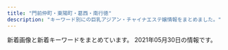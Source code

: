 ```yaml
---
title: "門前仲町・東陽町・葛西・南行徳"
description: "キーワード別にの巨乳アジアン・チャイナエステ嬢情報をまとめました。"
---
```


新着画像と新着キーワードをまとめています。
2021年05月30日の情報です。

<DmmAffiliateIns />
<KeywordTable
  shops={
    [
    {
        "keywords": {
            "C": 34
        },
        "url": "http://rlx-aroma.com/",
        "img_links": [
            "http://rlx-aroma.com/staff/emi/02.jpg",
            "http://rlx-aroma.com/staff/koko/02.jpg",
            "http://rlx-aroma.com/staff/sachiko/01.jpg",
            "http://rlx-aroma.com/img/access/road3.jpg",
            "http://rlx-aroma.com/staff/kiki/01mb.jpg",
            "http://rlx-aroma.com/staff/mirai/02.jpg",
            "http://rlx-aroma.com/staff/haru/01mb.jpg",
            "http://rlx-aroma.com/staff/ami/01mb.jpg",
            "http://rlx-aroma.com/staff/ayaka/02.jpg",
            "http://rlx-aroma.com/staff/momo/01.jpg",
            "http://rlx-aroma.com/img/profsub1btm.png",
            "http://rlx-aroma.com/staff/happy/01mb.jpg",
            "http://rlx-aroma.com/staff/megumi/01.jpg",
            "http://rlx-aroma.com/i/files/homeimg.jpg",
            "http://rlx-aroma.com/staff/emi/01.jpg",
            "http://rlx-aroma.com/staff/haru/02.jpg",
            "http://rlx-aroma.com/img/ttl_pickup.png",
            "http://rlx-aroma.com/staff/sizuka/01mb.jpg",
            "http://rlx-aroma.com/staff/yoko/01mb.jpg",
            "http://rlx-aroma.com/staff/mei/01.jpg",
            "http://rlx-aroma.com/staff/happy/02.jpg",
            "http://rlx-aroma.com/img/access/roaddm.png",
            "http://rlx-aroma.com/img/access/road4.jpg",
            "http://rlx-aroma.com/staff/sachiko/01mb.jpg",
            "http://rlx-aroma.com/staff/sizuka/02.jpg",
            "http://rlx-aroma.com/staff/hina/03.jpg",
            "http://rlx-aroma.com/staff/natumi/01.jpg",
            "http://rlx-aroma.com/staff/kiki/02.jpg",
            "http://rlx-aroma.com/staff/lala/01mb.jpg",
            "http://rlx-aroma.com/img/ttl_rec.png",
            "http://rlx-aroma.com/staff/hitomi/01mb.jpg",
            "http://rlx-aroma.com/staff/sizuka/01.jpg",
            "http://rlx-aroma.com/staff/momo/02.jpg",
            "http://rlx-aroma.com/staff/ai/01.jpg",
            "http://rlx-aroma.com/staff/sasa/01.jpg",
            "http://rlx-aroma.com/img/detailbback.png",
            "http://rlx-aroma.com/staff/yuyu/01.jpg",
            "http://rlx-aroma.com/staff/mirai/01.jpg",
            "http://rlx-aroma.com/staff/kiki/01.jpg",
            "http://rlx-aroma.com/staff/hitomi/02.jpg",
            "http://rlx-aroma.com/staff/moe/02.jpg",
            "http://rlx-aroma.com/staff/haru/01.jpg",
            "http://rlx-aroma.com/staff/hina/01.jpg",
            "http://rlx-aroma.com/staff/kaori/01mb.jpg",
            "http://rlx-aroma.com/staff/happy/01.jpg",
            "http://rlx-aroma.com/img/ttl_tnew.png",
            "http://rlx-aroma.com/img/profsub2.png",
            "http://rlx-aroma.com/staff/kaori/01.jpg",
            "http://rlx-aroma.com/img/ttl_staff.png",
            "http://rlx-aroma.com/staff/yuriya/01.jpg",
            "http://rlx-aroma.com/img/backbtn.png",
            "http://rlx-aroma.com/staff/ami/02.jpg",
            "http://rlx-aroma.com/staff/ami/01.jpg",
            "http://rlx-aroma.com/staff/megumi/01mb.jpg",
            "http://rlx-aroma.com/staff/hina/01mb.jpg",
            "http://rlx-aroma.com/staff/natumi/01mb.jpg",
            "http://rlx-aroma.com/staff/ayaka/01.jpg",
            "http://rlx-aroma.com/pic/head.png",
            "http://rlx-aroma.com/staff/ruru/01.jpg",
            "http://rlx-aroma.com/staff/sasa/02.jpg",
            "http://rlx-aroma.com/staff/hina/02.jpg",
            "http://rlx-aroma.com/staff/ayaka/01mb.jpg",
            "http://rlx-aroma.com/staff/natumi/02.jpg",
            "http://rlx-aroma.com/staff/koko/01.jpg",
            "http://rlx-aroma.com/staff/ruru/01mb.jpg",
            "http://rlx-aroma.com/staff/hitomi/01.jpg",
            "http://rlx-aroma.com/staff/sasa/01mb.jpg",
            "http://rlx-aroma.com/staff/momo/01mb.jpg",
            "http://rlx-aroma.com/staff/yuriya/01mb.jpg",
            "http://rlx-aroma.com/staff/megumi/02.jpg",
            "http://rlx-aroma.com/staff/emi/01mb.jpg",
            "http://rlx-aroma.com/img/access/road2.jpg",
            "http://rlx-aroma.com/img/ttl_info.png",
            "http://rlx-aroma.com/staff/yoko/01.jpg",
            "http://rlx-aroma.com/staff/ai/02.jpg",
            "http://rlx-aroma.com/staff/koko/01mb.jpg",
            "http://rlx-aroma.com/staff/yuriya/02.jpg",
            "http://rlx-aroma.com/staff/lala/01.jpg",
            "http://rlx-aroma.com/staff/mirai/01mb.jpg",
            "http://rlx-aroma.com/staff/sachiko/02.jpg",
            "http://rlx-aroma.com/staff/moe/01.jpg",
            "http://rlx-aroma.com/staff/ruru/02.jpg",
            "http://rlx-aroma.com/img/ttl_tgirl.png",
            "http://rlx-aroma.com/staff/yuyu/02.jpg",
            "http://rlx-aroma.com/staff/moe/01mb.jpg",
            "http://rlx-aroma.com/staff/ai/01mb.jpg",
            "http://rlx-aroma.com/img/access/road1.jpg",
            "http://rlx-aroma.com/img/frameb.png",
            "http://rlx-aroma.com/img/ttl_mobile.png",
            "http://rlx-aroma.com/staff/kaori/02.jpg",
            "http://rlx-aroma.com/staff/yoko/02.jpg",
            "http://rlx-aroma.com/staff/mei/02.jpg",
            "http://rlx-aroma.com/staff/mei/01mb.jpg",
            "http://rlx-aroma.com/staff/yuyu/01mb.jpg",
            "http://rlx-aroma.com/img/ttl_staffp.png",
            "http://rlx-aroma.com/staff/lala/02.jpg"
        ],
        "station": "\u9580\u524d\u4ef2\u753a\u99c52\u756a\u51fa\u53e3",
        "name": "Lucky"
    },
    {
        "url": "https://fussahoney.work/",
        "name": "\u967d\u3060\u307e\u308a",
        "keywords": {},
        "station": "\u6728\u5834\u99c51\u756a\u51fa\u53e3",
        "img_links": [
            "https://fussahoney.work/_src/55644643/navi_04.png",
            "https://fussahoney.work/_src/55644764/index_04.png",
            "https://fussahoney.work/_src/55644743/img20210424215411497301.jpg",
            "https://fussahoney.work/_src/55662126/bannner.png",
            "https://fussahoney.work/_src/55644706/gallery-22.jpg",
            "https://fussahoney.work/_src/55644766/index_05.png",
            "https://fussahoney.work/_src/55932107/cam-22.jpg",
            "https://fussahoney.work/_src/56512195/back.png",
            "https://fussahoney.work/_src/55644645/navi_05.png",
            "https://fussahoney.work/_src/55644715/back.png",
            "https://fussahoney.work/_src/56512192/wechatimg405_20210527131244185.jpg",
            "https://fussahoney.work/_src/55644652/slider4.png",
            "https://fussahoney.work/_src/55644768/index_06.png",
            "https://fussahoney.work/_src/55662288/cam2.jpg",
            "https://fussahoney.work/_src/55644663/img20210424151308520968.jpg",
            "https://fussahoney.work/_src/55647362/img20210425172639203334.png",
            "https://fussahoney.work/_src/55644690/gallery2.jpg",
            "https://fussahoney.work/_src/55644746/img20210424215411497301.jpg",
            "https://fussahoney.work/_src/55644696/gallery5.jpg",
            "https://fussahoney.work/_src/55644729/img20210424214526317949.jpg",
            "https://fussahoney.work/_src/56512190/wechatimg405_20210527131244185.jpg",
            "https://fussahoney.work/_src/55644680/img20210424195413788207.jpg",
            "https://fussahoney.work/_src/55644749/back.png",
            "https://fussahoney.work/_src/55644676/img20210424195227478527.jpg",
            "https://fussahoney.work/_src/55644698/gallery6.jpg",
            "https://fussahoney.work/_src/55644770/index_08.png",
            "https://fussahoney.work/_src/55644685/back.png",
            "https://fussahoney.work/_src/55644678/img20210424195339075333.jpg",
            "https://fussahoney.work/_src/55644736/img20210424215208455865.jpg",
            "https://fussahoney.work/_src/55644747/img20210424215411497301.jpg",
            "https://fussahoney.work/_src/55644694/gallery4.jpg",
            "https://fussahoney.work/_src/55644668/back.png",
            "https://fussahoney.work/_src/55644660/img20210423214551710442.jpg",
            "https://fussahoney.work/_src/55662289/cam.jpg",
            "https://fussahoney.work/_src/55644658/img20210423214535183420.jpg",
            "https://fussahoney.work/_src/55644727/img20210424214533972247.jpg",
            "https://fussahoney.work/_src/55644730/img20210424214533972247.jpg",
            "https://fussahoney.work/_src/55644704/gallery-21.jpg",
            "https://fussahoney.work/_src/55932106/cam-21.jpg",
            "https://fussahoney.work/_src/55644728/img20210424214526317949.jpg",
            "https://fussahoney.work/_src/55644649/slider1.png",
            "https://fussahoney.work/_src/55644641/navi_03.png",
            "https://fussahoney.work/_src/55644653/slider5.png",
            "https://fussahoney.work/_src/56512193/wechatimg405_20210527131244185.jpg",
            "https://fussahoney.work/_src/55644721/back.png",
            "https://fussahoney.work/_src/55644731/img20210424214533972247.jpg",
            "https://fussahoney.work/_src/56512189/wechatimg405_20210527131244185.jpg",
            "https://fussahoney.work/_src/55644666/back.png",
            "https://fussahoney.work/_src/55644710/gallery22.jpg",
            "https://fussahoney.work/_src/55644774/img20210425125358226802.png",
            "https://fussahoney.work/_src/55644734/img20210424215208455865.jpg",
            "https://fussahoney.work/_src/55644637/navi_01.png",
            "https://fussahoney.work/_src/55644639/navi_02.png",
            "https://fussahoney.work/_src/55644650/slider2.png",
            "https://fussahoney.work/_src/55644651/slider3.png",
            "https://fussahoney.work/_src/55644688/gallery1.jpg",
            "https://fussahoney.work/_src/55644701/back.png",
            "https://fussahoney.work/_src/55644733/img20210424215208455865.jpg",
            "https://fussahoney.work/_src/55644739/back.png",
            "https://fussahoney.work/_src/55644659/img20210423214544782918.jpg",
            "https://fussahoney.work/_src/55644772/index_09.png",
            "https://fussahoney.work/_src/55644708/gallery11.jpg",
            "https://fussahoney.work/_src/55644737/img20210424215208455865.jpg",
            "https://fussahoney.work/_src/55644673/back.png",
            "https://fussahoney.work/_src/56520519/test.jpg",
            "https://fussahoney.work/_src/55644744/img20210424215411497301.jpg",
            "https://fussahoney.work/_src/55644726/img20210424214526317949.jpg",
            "https://fussahoney.work/_src/55644692/gallery3.jpg"
        ]
    },
    {
        "img_links": [],
        "name": "CUTE GIRLS",
        "keywords": {},
        "url": "https://cg.uouono.com/",
        "station": "\u897f\u845b\u897f\u99c5\u5357\u53e3"
    },
    {
        "name": "\u7652\u3057\u306e\u5929\u4f7f",
        "img_links": [
            "http://surtaop.xyz/templets/default/picture/interior_t.png",
            "http://surtaop.xyz/uploads/210317/1-21031GIF5M0.jpg",
            "http://surtaop.xyz/uploads/210317/1-21031GI910535.jpg",
            "http://surtaop.xyz/templets/default/picture/news.jpg",
            "http://surtaop.xyz/templets/default/picture/rec1.png",
            "http://surtaop.xyz/templets/default/picture/staff_t.png",
            "http://surtaop.xyz/uploads/210317/1-21031GIK35c.jpg",
            "http://surtaop.xyz/templets/default/picture/int2.png",
            "http://surtaop.xyz/templets/default/picture/sys1.png",
            "http://surtaop.xyz/templets/default/picture/line.png",
            "http://surtaop.xyz/templets/default/picture/sm.jpg",
            "http://surtaop.xyz/templets/default/picture/rec2.png",
            "http://surtaop.xyz/templets/default/picture/head1.jpg",
            "http://surtaop.xyz/templets/default/picture/mobile.png",
            "http://surtaop.xyz/uploads/210317/1-21031GIH3224.jpg",
            "http://surtaop.xyz/templets/default/picture/ta0.jpg",
            "http://surtaop.xyz/uploads/210317/1-21031GI550H3.jpg",
            "http://surtaop.xyz/templets/default/picture/int1.png",
            "http://surtaop.xyz/templets/default/picture/int3.png",
            "http://surtaop.xyz/uploads/210317/1-21031GIPcZ.jpg",
            "http://surtaop.xyz/templets/default/picture/concept.jpg",
            "http://surtaop.xyz/uploads/210317/1-21031GIRI13.jpg"
        ],
        "station": "\u6728\u5834\u99c52\u756a\u51fa\u53e3",
        "keywords": {
            "D": 1
        },
        "url": "http://surtaop.xyz/"
    },
    {
        "keywords": {},
        "img_links": [
            "http://hi-msg.com/mi/img/osirase_t.jpg",
            "http://hi-msg.com/mi/img/fla-1.jpg",
            "http://hi-msg.com/mi/img/p-5.jpg",
            "http://hi-msg.com/mi/img/p-9.jpg",
            "http://hi-msg.com/mi/img/no.png",
            "http://hi-msg.com/mi/img/p-00.jpg",
            "http://hi-msg.com/mi/img/p-6.jpg",
            "http://hi-msg.com/mi/img/fla.jpg",
            "http://hi-msg.com/mi/img/p-2.jpg",
            "http://hi-msg.com/mi/img/p-7.jpg",
            "http://hi-msg.com/mi/img/botton.jpg",
            "http://hi-msg.com/mi/img/p-4.jpg",
            "http://hi-msg.com/mi/img/p-8.jpg",
            "http://hi-msg.com/mi/img/staff-list-top.jpg",
            "http://hi-msg.com/mi/img/p-1.jpg",
            "http://hi-msg.com/mi/img/p-3.jpg",
            "http://hi-msg.com/mi/img/p-10.jpg"
        ],
        "name": "\u7f8e",
        "url": "http://hi-msg.com/mi/",
        "station": "\u884c\u5fb3\u99c5"
    },
    {
        "station": "\u7be0\u5d0e\u99c5\u897f\u53e3",
        "name": "MINAEN",
        "keywords": {
            "\u4e73": 1
        },
        "img_links": [
            "https://static.wixstatic.com/media/1fd55af04cc9e233f6ca4e29b72ebb00.png",
            "https://static.wixstatic.com/media/41d000_8ebb7d13d81ea4139c54644b997e8076.png",
            "https://static.wixstatic.com/media/0e987e_f81114d4a5824d15974d25ecb4b8bdf0~mv2.png",
            "https://static.wixstatic.com/media/0e987e_66dae9fff67a4a7a8ae0dc9e20f796f8~mv2.png",
            "https://static.wixstatic.com/media/0e987e_88bebfebb7174ba7b6cbf72e7d9319e7~mv2.jpeg",
            "https://static.wixstatic.com/media/0e987e_4eea8036a1684d93b818072fe6423fa4~mv2.jpg",
            "https://static.wixstatic.com/media/0e987e_ecd7951dee7f42ee8d19da6acf10e545~mv2.png",
            "https://static.wixstatic.com/media/0e987e_64a2635496c2491d87b7a6c3e2a3199f~mv2.png",
            "https://static.wixstatic.com/media/0e987e_a1b224f50322408086988edc5198b273~mv2.jpg",
            "https://static.wixstatic.com/media/0e987e_8079ae0f0d664248b7ef2ee6dda92782~mv2.png",
            "https://static.wixstatic.com/media/0e987e_1679ce0bb843404cba048e3d4a181a6c~mv2_d_2207_3225_s_2.jpg",
            "https://static.wixstatic.com/media/0e987e_04865866db29405f837253bbbb514370~mv2.jpg",
            "https://static.wixstatic.com/media/0e987e_cfdd0d64f4194102b1b5e79b9f13ab93~mv2_d_3225_2419_s_4_2.jpg",
            "https://static.wixstatic.com/media/0e987e_1b192f7e81e74112b0226c8e6a717c8f~mv2.jpg"
        ],
        "url": "https://277025115.wixsite.com/mysite-1/"
    },
    {
        "img_links": [
            "http://wientry.work/static/picture/left.jpg",
            "http://wientry.work/static/picture/tel.png",
            "http://wientry.work/static/picture/nav-002.png",
            "http://wientry.work/static/picture/nav-004.png",
            "http://wientry.work/uploads/210204/1-2102041451144E.jpg",
            "http://wientry.work/uploads/210204/1-2102041454259C.jpg",
            "http://wientry.work/static/picture/right.jpg",
            "http://wientry.work/static/picture/nav-001.png",
            "http://wientry.work/uploads/210507/1-21050G440193I.jpg",
            "http://wientry.work/static/picture/nav-003.png",
            "http://wientry.work/static/picture/top003.jpg",
            "http://wientry.work/static/picture/nav-006.png",
            "http://wientry.work/static/picture/top01.png",
            "http://wientry.work/static/picture/nav-005.png",
            "http://wientry.work/uploads/210204/1-210204145321421.jpg"
        ],
        "url": "http://wientry.work/",
        "name": "\u30e9\u30d6\u30ea\u30fc",
        "keywords": {
            "84": 1,
            "88": 1,
            "85": 2,
            "D": 2,
            "C": 2,
            "\u4e73": 1
        },
        "station": "\u884c\u5fb3\u99c5"
    },
    {
        "station": "\u845b\u897f\u99c5\u4e2d\u592e\u53e3",
        "name": "Aegean Sea\u30fb\u30a8\u30fc\u30b2\u6d77",
        "img_links": [
            "http://est-lux.com/staff/miharu/01mb.jpg",
            "http://est-lux.com/staff/rina/01.jpg",
            "http://est-lux.com/staff/miharu/01.jpg",
            "http://est-lux.com/staff/aya/01.jpg",
            "http://est-lux.com/staff/momo/01.jpg",
            "http://est-lux.com/staff/koko/01mb.jpg",
            "http://est-lux.com/pic/campaign.png",
            "http://est-lux.com/staff/haruka/01mb.jpg",
            "http://est-lux.com/img/access/address.png",
            "http://est-lux.com/i/files/homeimg.jpg",
            "http://est-lux.com/staff/sakura/01.jpg",
            "http://est-lux.com/img/ttl_mobile.png",
            "http://est-lux.com/staff/sakura/01mb.jpg",
            "http://est-lux.com/staff/momo/01mb.jpg",
            "http://est-lux.com/staff/haruka/01.jpg",
            "http://est-lux.com/staff/rina/01mb.jpg",
            "http://est-lux.com/pic/head.png",
            "http://est-lux.com/img/ttl_recbnr.png",
            "http://est-lux.com/staff/aya/01mb.jpg",
            "http://est-lux.com/staff/koko/01.jpg",
            "http://est-lux.com/img/ttl_staff.png"
        ],
        "keywords": {
            "C": 16
        },
        "url": "http://est-lux.com/"
    },
    {
        "url": "http://aphrodite-est.xyz/",
        "img_links": [
            "http://aphrodite-est.xyz/img/stt.jpg",
            "http://aphrodite-est.xyz/img/nav-001.png",
            "http://aphrodite-est.xyz/img/cg02.png",
            "http://aphrodite-est.xyz/img/cg01.png",
            "http://aphrodite-est.xyz/img/nav-002.png",
            "http://aphrodite-est.xyz/img/cg04.png",
            "http://aphrodite-est.xyz/img/nav-005.png",
            "http://aphrodite-est.xyz/img/cg05.png",
            "http://aphrodite-est.xyz/img/cg06.png",
            "http://aphrodite-est.xyz/img/cg09.png",
            "http://aphrodite-est.xyz/img/nav-004.png",
            "http://aphrodite-est.xyz/img/nav-006.png",
            "http://aphrodite-est.xyz/img/no.png",
            "http://aphrodite-est.xyz/img/tel.png",
            "http://aphrodite-est.xyz/img/cg07.png",
            "http://aphrodite-est.xyz/img/top01.png",
            "http://aphrodite-est.xyz/img/cg03.png",
            "http://aphrodite-est.xyz/img/cg08.png",
            "http://aphrodite-est.xyz/img/nav-003.png",
            "http://aphrodite-est.xyz/img/stb.jpg"
        ],
        "keywords": {
            "D": 4,
            "86": 7,
            "E": 3,
            "C": 2,
            "85": 2
        },
        "name": "\u30b3\u30b3\u30a2",
        "station": "\u884c\u5fb3\u99c5\u5357\u53e3"
    },
    {
        "station": "\u9580\u524d\u4ef2\u753a\u99c54\u756a\u51fa\u53e3",
        "img_links": [
            "http://eurynome-est.biz/css/m-top-right04.jpg",
            "http://eurynome-est.biz/css/staff/staff01.png",
            "http://eurynome-est.biz/css/staff/nsta.png",
            "http://eurynome-est.biz/css/staff/staff10.png",
            "http://eurynome-est.biz/css/staff/staff06.png",
            "http://eurynome-est.biz/css/m-left.jpg",
            "http://eurynome-est.biz/css/staff/staff091.png",
            "http://eurynome-est.biz/css/m-right.jpg",
            "http://eurynome-est.biz/css/staff/staff07.png",
            "http://eurynome-est.biz/css/staff/staff08.png",
            "http://eurynome-est.biz/css/m-yejiao.jpg",
            "http://eurynome-est.biz/css/top-left01.jpg",
            "http://eurynome-est.biz/css/m-top-right02.jpg",
            "http://eurynome-est.biz/css/staff/staff11.png",
            "http://eurynome-est.biz/css/m-top02.jpg",
            "http://eurynome-est.biz/css/staff/staff061.png",
            "http://eurynome-est.biz/css/staff/staff03.png",
            "http://eurynome-est.biz/css/staff/staff09.png",
            "http://eurynome-est.biz/css/m-top-right03.jpg",
            "http://eurynome-est.biz/css/staff/staff02.png",
            "http://eurynome-est.biz/css/staff/staff101.png",
            "http://eurynome-est.biz/css/m-head.jpg",
            "http://eurynome-est.biz/images/call.png",
            "http://eurynome-est.biz/css/staff/staff05.png",
            "http://eurynome-est.biz/css/m-top-right01.jpg",
            "http://eurynome-est.biz/css/staff/staff031.png"
        ],
        "url": "http://eurynome-est.biz/",
        "keywords": {},
        "name": "\u30b7\u30f3\u30c7\u30ec\u30e9\u30ac\u30fc\u30eb"
    },
    {
        "img_links": [
            "http://www.madonna.work/img/mio1.jpg",
            "http://www.madonna.work/images/ac2.jpg",
            "http://www.madonna.work/images/info.jpg",
            "http://www.madonna.work/img/aya1.jpg",
            "http://www.madonna.work/images/staff_t.jpg",
            "http://www.madonna.work/images/news.jpg",
            "http://www.madonna.work/images/rec2.jpg",
            "http://www.madonna.work/images/sys3.jpg",
            "http://www.madonna.work/images/4.jpg",
            "http://www.madonna.work/images/ac1.jpg",
            "http://www.madonna.work/images/mobile.jpg",
            "http://www.madonna.work/img/arisa1.jpg",
            "http://www.madonna.work/images/int2.jpg",
            "http://www.madonna.work/images/head.jpg",
            "http://www.madonna.work/img/yuyu1.jpg",
            "http://www.madonna.work/images/rec1.jpg",
            "http://www.madonna.work/images/interior_t.jpg",
            "http://www.madonna.work/images/sys1.jpg",
            "http://www.madonna.work/images/2.jpg",
            "http://www.madonna.work/images/tel.jpg",
            "http://www.madonna.work/images/int1.jpg",
            "http://www.madonna.work/images/sys2.jpg",
            "http://www.madonna.work/images/3.jpg",
            "http://www.madonna.work/images/1.jpg",
            "http://www.madonna.work/images/sys4.jpg"
        ],
        "keywords": {},
        "name": "\u84ee\u82b1",
        "station": "\u884c\u5fb3\u99c5\u5317\u53e3",
        "url": "http://www.madonna.work/"
    },
    {
        "img_links": [
            "http://soft-room.work/sp/staff/juri.jpg",
            "http://soft-room.work/sp/images/int1.jpg",
            "http://soft-room.work/images/11.jpg",
            "http://soft-room.work/images/12.jpg",
            "http://soft-room.work/images/int1.jpg",
            "http://soft-room.work/sp/images/sys1.jpg",
            "http://soft-room.work/sp/staff/sora.jpg",
            "http://soft-room.work/sp/images/int2.jpg",
            "http://soft-room.work/img/rina2.jpg",
            "http://soft-room.work/sp/staff/riri.jpg",
            "http://soft-room.work/images/7.jpg",
            "http://soft-room.work/images/b1.jpg",
            "http://soft-room.work/staff/mina.jpg",
            "http://soft-room.work/images/tgirl.jpg",
            "http://soft-room.work/sp/images/int3.jpg",
            "http://soft-room.work/staff/rina.jpg",
            "http://soft-room.work/sp/staff/rina.jpg",
            "http://soft-room.work/images/news_t.jpg",
            "http://soft-room.work/images/rec2.jpg",
            "http://soft-room.work/images/head.jpg",
            "http://soft-room.work/images/2.jpg",
            "http://soft-room.work/sp/img/rin1.jpg",
            "http://soft-room.work/staff/mirai.jpg",
            "http://soft-room.work/sp/images/ac1.jpg",
            "http://soft-room.work/sp/images/ta.jpg",
            "http://soft-room.work/img/rina1.jpg",
            "http://soft-room.work/sp/images/topgirl.jpg",
            "http://soft-room.work/sp/images/interior_t.jpg",
            "http://soft-room.work/img/mina1.jpg",
            "http://soft-room.work/images/concept.jpg",
            "http://soft-room.work/images/news_b.jpg",
            "http://soft-room.work/images/3.jpg",
            "http://soft-room.work/sp/staff/rin.jpg",
            "http://soft-room.work/sp/img/mirai1.jpg",
            "http://soft-room.work/images/rec1.jpg",
            "http://soft-room.work/img/yui1.jpg",
            "http://soft-room.work/img/sora1.jpg",
            "http://soft-room.work/sp/menu/top.jpg",
            "http://soft-room.work/img/riri1.jpg",
            "http://soft-room.work/sp/img/juri1.jpg",
            "http://soft-room.work/staff/yui.jpg",
            "http://soft-room.work/sp/staff/mina.jpg",
            "http://soft-room.work/sp/images/rec2.jpg",
            "http://soft-room.work/staff/sora.jpg",
            "http://soft-room.work/sp/menu/staff.jpg",
            "http://soft-room.work/img/mirai1.jpg",
            "http://soft-room.work/sp/images/sys2.jpg",
            "http://soft-room.work/sp/images/head.jpg",
            "http://soft-room.work/staff/rin.jpg",
            "http://soft-room.work/images/6.jpg",
            "http://soft-room.work/sp/img/rina1.jpg",
            "http://soft-room.work/sp/images/footer.jpg",
            "http://soft-room.work/staff/mei.jpg",
            "http://soft-room.work/sp/staff/yui.jpg",
            "http://soft-room.work/sp/images/concept.jpg",
            "http://soft-room.work/images/newface.jpg",
            "http://soft-room.work/images/int2.jpg",
            "http://soft-room.work/images/1.jpg",
            "http://soft-room.work/sp/img/sora1.jpg",
            "http://soft-room.work/sp/images/staff_t.jpg",
            "http://soft-room.work/sp/images/rec1.jpg",
            "http://soft-room.work/images/16.jpg",
            "http://soft-room.work/staff/juri.jpg",
            "http://soft-room.work/images/sm.jpg",
            "http://soft-room.work/sp/images/sys3.jpg",
            "http://soft-room.work/img/rin1.jpg",
            "http://soft-room.work/sp/img/rina2.jpg",
            "http://soft-room.work/staff/riri.jpg",
            "http://soft-room.work/sp/img/yui1.jpg",
            "http://soft-room.work/images/interior_t.jpg",
            "http://soft-room.work/sp/images/b1.jpg",
            "http://soft-room.work/images/staff_t.jpg",
            "http://soft-room.work/images/ac1.jpg",
            "http://soft-room.work/img/juri1.jpg",
            "http://soft-room.work/sp/images/tel.jpg",
            "http://soft-room.work/sp/img/mina1.jpg",
            "http://soft-room.work/images/4.jpg",
            "http://soft-room.work/sp/images/news.jpg",
            "http://soft-room.work/images/sys1.jpg",
            "http://soft-room.work/images/sys3.jpg",
            "http://soft-room.work/sp/img/mei1.jpg",
            "http://soft-room.work/sp/images/int4.jpg",
            "http://soft-room.work/sp/staff/mei.jpg",
            "http://soft-room.work/sp/staff/mirai.jpg",
            "http://soft-room.work/img/mei1.jpg",
            "http://soft-room.work/sp/img/riri1.jpg",
            "http://soft-room.work/images/sys2.jpg",
            "http://soft-room.work/sp/images/newsb.png",
            "http://soft-room.work/images/tr.jpg"
        ],
        "station": "\u6728\u5834\u99c52\u756a\u51fa\u53e3",
        "keywords": {},
        "name": "\u30bd\u30d5\u30c8\u306a\u7a7a\u9593",
        "url": "http://soft-room.work/"
    },
    {
        "station": "\u897f\u845b\u897f\u99c5\u5357\u53e3",
        "keywords": {},
        "img_links": [
            "http://treat-relax.com/css/nav/nav-001.jpg",
            "http://treat-relax.com/staff/momo/03.jpg",
            "http://treat-relax.com/staff/mei/02.jpg",
            "http://treat-relax.com/css/top-left02.jpg",
            "http://treat-relax.com/staff/momo/02.jpg",
            "http://treat-relax.com/staff/nana/01.jpg",
            "http://treat-relax.com/staff/rumi/01.jpg",
            "http://treat-relax.com/css/nav/nav-002.jpg",
            "http://treat-relax.com/staff/koko/01.jpg",
            "http://treat-relax.com/staff/mei/01.jpg",
            "http://treat-relax.com/staff/ami/01.jpg",
            "http://treat-relax.com/staff/ai/01.jpg",
            "http://treat-relax.com/css/top-left0001.jpg",
            "http://treat-relax.com/css/nav/nav-005.jpg",
            "http://treat-relax.com/css/nav/nav-006.jpg",
            "http://treat-relax.com/css/staff/up.jpg",
            "http://treat-relax.com/css/nav/nav-003.jpg",
            "http://treat-relax.com/staff/koko/02.jpg",
            "http://treat-relax.com/staff/momo/01.jpg",
            "http://treat-relax.com/css/tel01.png",
            "http://treat-relax.com/css/staff/new.jpg",
            "http://treat-relax.com/staff/ami/02.jpg",
            "http://treat-relax.com/staff/haru/01.jpg",
            "http://treat-relax.com/css/top02.jpg",
            "http://treat-relax.com/css/nav/nav-004.jpg"
        ],
        "url": "http://treat-relax.com/",
        "name": "\u5929\u4f7f\u306e\u5922"
    },
    {
        "keywords": {
            "87": 18,
            "C": 6,
            "86": 6,
            "D": 18
        },
        "name": "\u897f\u74dc -\u30b9\u30a4\u30ab-",
        "station": "\u9580\u524d\u4ef2\u753a\u99c56\u756a\u51fa\u53e3",
        "url": "http://www.lover.iesjp.com/",
        "img_links": [
            "http://www.lover.iesjp.com/files/002-03.jpg",
            "http://www.lover.iesjp.com/images/tit_therapist.png",
            "http://www.lover.iesjp.com/files/004.jpg",
            "http://www.lover.iesjp.com/files/004-02.jpg",
            "http://www.lover.iesjp.com/files/001-02.jpg",
            "http://www.lover.iesjp.com/files/001.jpg",
            "http://www.lover.iesjp.com/images/maining.jpg",
            "http://www.lover.iesjp.com/files/002.jpg",
            "http://www.lover.iesjp.com/files/005-02.jpg",
            "http://www.lover.iesjp.com/images/img_tel.png",
            "http://www.lover.iesjp.com/files/005.jpg",
            "http://www.lover.iesjp.com/images/sp_tit_new.png",
            "http://www.lover.iesjp.com/files/004-03.jpg",
            "http://www.lover.iesjp.com/files/001-03.jpg",
            "http://www.lover.iesjp.com/files/002-02.jpg",
            "http://www.lover.iesjp.com/images/sp_top.jpg",
            "http://www.lover.iesjp.com/images/top.jpg",
            "http://www.lover.iesjp.com/images/tit_new.png",
            "http://www.lover.iesjp.com/files/005-03.jpg",
            "http://www.lover.iesjp.com/images/sp_tit_therapist.png"
        ]
    },
    {
        "station": "\u884c\u5fb3\u99c5",
        "name": "Love Forever",
        "keywords": {
            "89": 10,
            "84": 20,
            "E": 1,
            "86": 10,
            "D": 3
        },
        "img_links": [
            "https://love-forever.ests.jp/themes/love-forever.ests.jp/template/assets/images/bg_bottom01.jpg",
            "https://love-forever.ests.jp/photos/17/8156/202105/2105191f2211448.jpeg",
            "https://love-forever.ests.jp/photos/17/8156/202105/2105201045461049.png",
            "https://file.jp-navi.info/17/8156/202105/2105191f3232u0.jpeg",
            "https://file.jp-navi.info/17/8156/202105/2105191a95110q.jpeg",
            "https://love-forever.ests.jp/photos/17/8156/202105/2105191931219208.jpeg",
            "https://love-forever.ests.jp/photos/17/8156/202105/2105191f124j09.jpeg",
            "https://assets.jp-navi.info/images/images/es-thumbnail.png",
            "https://love-forever.ests.jp/themes/love-forever.ests.jp/template/assets/images/bg_bottom02.jpg",
            "https://love-forever.ests.jp/photos/17/8156/202105/2105191a95110q.jpeg",
            "https://love-forever.ests.jp/photos/17/8156/202105/210519105403p59.png",
            "https://love-forever.ests.jp/photos/17/8156/202105/210519200z43u8.jpeg",
            "https://love-forever.ests.jp/photos/17/8156/202105/210519200u222k.jpeg",
            "https://love-forever.ests.jp/photos/17/8156/202105/2105191f3232u0.jpeg",
            "https://love-forever.ests.jp/themes/love-forever.ests.jp/template/assets/images/bg_bottom04.jpg",
            "https://love-forever.ests.jp/photos/17/8156/202105/2105191f0015163.jpeg",
            "https://love-forever.ests.jp/photos/17/8156/202105/2105191f332ql.jpeg",
            "https://file.jp-navi.info/17/8156/202105/2105191f2211448.jpeg",
            "https://love-forever.ests.jp/photos/17/8156/202105/210519193132uj.jpeg",
            "https://love-forever.ests.jp/photos/17/8156/202105/2105191f2294052.jpeg",
            "https://file.jp-navi.info/17/8156/202105/2105191f124j09.jpeg",
            "https://love-forever.ests.jp/photos/17/8156/202105/210519200uuj3.jpeg",
            "https://love-forever.ests.jp/photos/17/8156/202105/210519200t5e23.jpeg",
            "https://love-forever.ests.jp/photos/17/8156/202105/2105191f1332238.jpeg",
            "https://love-forever.ests.jp/themes/love-forever.ests.jp/template/assets/images/bg_bottom03.jpg"
        ],
        "url": "https://love-forever.ests.jp/"
    },
    {
        "name": "C\u2019EST SI BON -\u30bb\u30fb\u30b7\u30fb\u30dc\u30f3-",
        "keywords": {
            "E": 11,
            "\u5de8\u4e73": 11,
            "C": 82,
            "D": 13,
            "\u4e73": 11
        },
        "img_links": [
            "https://cest-si-bon.tokyo/images/topimage/photo_2.jpg",
            "https://cest-si-bon.tokyo/images/st/st_riku.jpg",
            "http://cest-si-bon.tokyo/images/topimage/photo_5.jpg",
            "https://cest-si-bon.tokyo/images/st/st_sakura.jpg",
            "https://cest-si-bon.tokyo/images/topimage/photo_1.jpg",
            "https://cest-si-bon.tokyo/images/topimage/photo_4.jpg",
            "http://cest-si-bon.tokyo/images/st/st_sakura.jpg",
            "http://cest-si-bon.tokyo/images/topimage/photo_1.jpg",
            "http://cest-si-bon.tokyo/images/share/pagetop.png",
            "http://cest-si-bon.tokyo/images/share/sptel.png",
            "https://cest-si-bon.tokyo/images/st/st_juri.jpg",
            "http://cest-si-bon.tokyo/images/topimage/photo_2.jpg",
            "http://cest-si-bon.tokyo/images/share/tel.png",
            "https://cest-si-bon.tokyo/images/st/st_natsu.jpg",
            "http://cest-si-bon.tokyo/images/st/st_juri.jpg",
            "http://cest-si-bon.tokyo/images/st/st_riku.jpg",
            "https://cest-si-bon.tokyo/images/share/sptel.png",
            "http://cest-si-bon.tokyo/images/st/st_kai.jpg",
            "https://cest-si-bon.tokyo/images/topimage/photo_5.jpg",
            "http://cest-si-bon.tokyo/images/topimage/photo_4.jpg",
            "https://cest-si-bon.tokyo/images/st/st_kuu.jpg",
            "https://cest-si-bon.tokyo/images/st/st_kai.jpg",
            "https://cest-si-bon.tokyo/images/share/tel.png",
            "http://cest-si-bon.tokyo/images/st/st_natsu.jpg",
            "http://cest-si-bon.tokyo/images/st/st_kuu.jpg",
            "https://cest-si-bon.tokyo/images/share/pagetop.png"
        ],
        "url": "https://cest-si-bon.tokyo/",
        "station": "\u9580\u524d\u4ef2\u753a\u99c52\u756a\u53e3"
    },
    {
        "station": "\u6d66\u5b89\u99c5\u5357\u53e3",
        "img_links": [
            "http://www.36do.mensest.com/files/003.jpg",
            "http://www.36do.mensest.com/images/call.png",
            "http://www.36do.mensest.com/images/foot01.jpg",
            "http://www.36do.mensest.com/files/001.jpg",
            "http://www.36do.mensest.com/images/m-head01.jpg",
            "http://www.36do.mensest.com/files/002.jpg",
            "http://www.36do.mensest.com/files/005.jpg",
            "http://www.36do.mensest.com/images/m-top003.jpg"
        ],
        "url": "http://www.36do.mensest.com/",
        "keywords": {
            "87": 6,
            "C": 2,
            "86": 2,
            "D": 6
        },
        "name": "36\u2103"
    },
    {
        "name": "\u685c",
        "keywords": {
            "C": 11
        },
        "url": "http://sakura-est.xyz/",
        "img_links": [
            "http://eskk.sakura-est.xyz/uploads//g2-225x300.jpg",
            "http://sakura-est.xyz/images/g0.jpg",
            "http://sakura-est.xyz/images/tite-staff.png",
            "http://sakura-est.xyz/images/r01.jpg",
            "http://sakura-est.xyz/images/gat.png",
            "http://sakura-est.xyz/images/pickt.png",
            "http://sakura-est.xyz/images/r04.jpg",
            "http://sakura-est.xyz/images/newt.png",
            "http://eskk.sakura-est.xyz/uploads//g1-225x300.jpg",
            "http://sakura-est.xyz/images/mobile.png",
            "http://sakura-est.xyz/images/r02.jpg",
            "http://eskk.sakura-est.xyz/uploads//g5-225x300.jpg",
            "http://sakura-est.xyz/images/r03.jpg",
            "http://eskk.sakura-est.xyz/uploads//g4.jpg"
        ],
        "station": "\u897f\u845b\u897f\u99c5\u5357\u53e3"
    },
    {
        "url": "http://sakurairo.msa.jp/",
        "keywords": {
            "85": 2,
            "C": 1,
            "84": 1,
            "D": 3,
            "86": 1
        },
        "img_links": [
            "http://sakurairo.msa.jp/images/home/index_12.png",
            "http://sakurairo.msa.jp/images/top/top_01.jpg",
            "http://sakurairo.msa.jp/images/home/index_tel.png",
            "http://sakurairo.msa.jp/images/top_flash_01.jpg",
            "http://sakurairo.msa.jp/images/home/top.jpg",
            "http://sakurairo.msa.jp/images/top/top_02.jpg",
            "http://sakurairo.msa.jp/images/home/index_07.png",
            "http://sakurairo.msa.jp/images/staff/staff_03d.jpg",
            "http://sakurairo.msa.jp/images/home/index_17.png",
            "http://sakurairo.msa.jp/images/top/top_06.jpg",
            "http://sakurairo.msa.jp/images/home/index_19.png",
            "http://sakurairo.msa.jp/images/home/index_06.png",
            "http://sakurairo.msa.jp/images/home/index_09.png",
            "http://sakurairo.msa.jp/images/staff/staff_03.png",
            "http://sakurairo.msa.jp/images/top/top_08.png",
            "http://sakurairo.msa.jp/images/top_flash_02.jpg",
            "http://sakurairo.msa.jp/images/headerParts01.png",
            "http://sakurairo.msa.jp/images/home/index_05.png",
            "http://sakurairo.msa.jp/images/top/top_04.jpg",
            "http://sakurairo.msa.jp/images/home/index_10.png",
            "http://sakurairo.msa.jp/images/staff/staff_04d.jpg",
            "http://sakurairo.msa.jp/images/top_04.png",
            "http://sakurairo.msa.jp/images/staff/staff_02d.jpg",
            "http://sakurairo.msa.jp/images/top_01.png",
            "http://sakurairo.msa.jp/images/home/index_d.png",
            "http://sakurairo.msa.jp/images/home/index_13.png",
            "http://sakurairo.msa.jp/images/home/index_15.png",
            "http://sakurairo.msa.jp/images/staff/staff_01.png",
            "http://sakurairo.msa.jp/images/top/top_03.jpg",
            "http://sakurairo.msa.jp/images/staff/staff_01d.jpg",
            "http://sakurairo.msa.jp/images/home/campaign_01.jpg",
            "http://sakurairo.msa.jp/images/home/index_14.png",
            "http://sakurairo.msa.jp/images/home/index_11.png",
            "http://sakurairo.msa.jp/images/top/top_05.jpg",
            "http://sakurairo.msa.jp/images/home/index_c.png",
            "http://sakurairo.msa.jp/images/home/index_a.png",
            "http://sakurairo.msa.jp/images/staff/staff_07e.jpg",
            "http://sakurairo.msa.jp/images/home/index_b.png",
            "http://sakurairo.msa.jp/images/home/index_01.png",
            "http://sakurairo.msa.jp/images/top_02.png",
            "http://sakurairo.msa.jp/images/page_top.png",
            "http://sakurairo.msa.jp/images/home/campaign_02.jpg"
        ],
        "name": "\u685c\u8272",
        "station": "\u884c\u5fb3\u99c5\u5357\u53e3"
    },
    {
        "keywords": {
            "D": 6,
            "83": 1,
            "85": 3,
            "86": 2
        },
        "name": "\u3086\u304d",
        "station": "\u5357\u884c\u5fb3\u99c5\u5317\u53e3",
        "img_links": [
            "http://yuki.jpn.cm/images/room2.jpg",
            "http://yuki.jpn.cm/photos/sites/37/2020/03/2020030510332648.jpg",
            "http://yuki.jpn.cm/photos/sites/37/2020/03/202003051033562.jpg",
            "http://yuki.jpn.cm/photos/sites/37/2020/03/2020030510342475.jpg",
            "http://yuki.jpn.cm/images/s_staff.jpg",
            "http://yuki.jpn.cm/images/room3.jpg",
            "http://yuki.jpn.cm/photos/sites/37/2020/03/2020030510334277.jpg",
            "http://yuki.jpn.cm/images/nbj2.jpg",
            "http://yuki.jpn.cm/photos/sites/37/2020/03/2020030510325253.jpg",
            "http://yuki.jpn.cm/images/s_news.jpg",
            "http://yuki.jpn.cm/images/top.png",
            "http://yuki.jpn.cm/images/room4.jpg",
            "http://yuki.jpn.cm/images/1.jpg",
            "http://yuki.jpn.cm/images/room1.jpg",
            "http://yuki.jpn.cm/images/end.png",
            "http://yuki.jpn.cm/photos/sites/37/2020/03/2020030510331117.jpg",
            "http://yuki.jpn.cm/images/mobile.jpg"
        ],
        "url": "http://yuki.jpn.cm/"
    },
    {
        "name": "\u30a6\u30a4\u30f3\u30b0\uff5eUP",
        "url": "http://nymphe-est.net/",
        "keywords": {
            "86": 6,
            "D": 6
        },
        "station": "\u884c\u5fb3\u99c5",
        "img_links": [
            "http://nymphe-est.net/images/acc.jpg",
            "http://nymphe-est.net/images/main-sp.jpg",
            "http://nymphe-est.net/images/cg13.jpg",
            "http://nymphe-est.net/images/home_002.png",
            "http://nymphe-est.net/images/esthe1.jpg",
            "http://nymphe-est.net/images/friend.png",
            "http://nymphe-est.net/images/info.png",
            "http://nymphe-est.net/images/header3.png",
            "http://nymphe-est.net/images/cg02.jpg",
            "http://nymphe-est.net/images/r4.jpg",
            "http://nymphe-est.net/images/home.png",
            "http://nymphe-est.net/images/r2.jpg",
            "http://nymphe-est.net/images/r1.jpg",
            "http://nymphe-est.net/images/link.png",
            "http://nymphe-est.net/images/sys.jpg",
            "http://nymphe-est.net/images/esthe3.jpg",
            "http://nymphe-est.net/images/main-sp1.jpg",
            "http://nymphe-est.net/images/cg09.jpg",
            "http://nymphe-est.net/images/gallery.png",
            "http://nymphe-est.net/images/clear.png",
            "http://nymphe-est.net/images/cg10.jpg",
            "http://nymphe-est.net/images/blog_002.png",
            "http://nymphe-est.net/images/cg11.jpg",
            "http://nymphe-est.net/images/cg12.jpg",
            "http://nymphe-est.net/images/main1.jpg",
            "http://nymphe-est.net/images/staff.png",
            "http://nymphe-est.net/images/esthe2.jpg",
            "http://nymphe-est.net/images/r3.jpg"
        ]
    },
    {
        "name": "Royal\uff5e\u30ed\u30a4\u30e4\u30eb\uff5e",
        "station": "\u845b\u897f\u99c5\u897f\u53e3",
        "url": "http://www.mens-royal.com/",
        "img_links": [
            "http://www.mens-royal.com/files/057-02.jpg",
            "http://www.mens-royal.com/files/071.jpg",
            "http://www.mens-royal.com/images/girl-z1.jpg",
            "http://www.mens-royal.com/files/057.jpg",
            "http://www.mens-royal.com/files/063.jpg",
            "http://www.mens-royal.com/images/s_staff.png",
            "http://www.mens-royal.com/images/room4.jpg",
            "http://www.mens-royal.com/images/mobile.jpg",
            "http://www.mens-royal.com/files/063-02.jpg",
            "http://www.mens-royal.com/files/071-02.jpg",
            "http://www.mens-royal.com/images/room2.jpg",
            "http://www.mens-royal.com/files/072.jpg",
            "http://www.mens-royal.com/files/067.jpg",
            "http://www.mens-royal.com/files/042.jpg",
            "http://www.mens-royal.com/images/room1.jpg",
            "http://www.mens-royal.com/images/s_link.png",
            "http://www.mens-royal.com/files/042-02.jpg",
            "http://www.mens-royal.com/images/girl-z2.jpg",
            "http://www.mens-royal.com/images/top02.jpg",
            "http://www.mens-royal.com/images/s_mobile.png",
            "http://www.mens-royal.com/images/room3.jpg",
            "http://www.mens-royal.com/images/top01.jpg",
            "http://www.mens-royal.com/files/067-02.jpg",
            "http://www.mens-royal.com/images/nbj3.jpg",
            "http://www.mens-royal.com/images/link/koko_200x40.png",
            "http://www.mens-royal.com/files/072-02.jpg",
            "http://www.mens-royal.com/images/s_news.png",
            "http://www.mens-royal.com/images/s_pick.png"
        ],
        "keywords": {
            "88": 8,
            "D": 2,
            "C": 16,
            "84": 2,
            "87": 2,
            "E": 4,
            "F": 4
        }
    },
    {
        "keywords": {
            "85": 5,
            "C": 8,
            "86": 9,
            "D": 16,
            "88": 1,
            "89": 1,
            "E": 5,
            "90": 1,
            "84": 1,
            "82": 3,
            "F": 1,
            "83": 5,
            "87": 6
        },
        "station": "\u884c\u5fb3\u99c5\u5357\u53e3",
        "name": "Sweet Queen\u30fb\u30b9\u30a6\u30a3\u30fc\u30c8\u30af\u30a4\u30fc\u30f3",
        "url": "https://sweet-queen.ests.jp/",
        "img_links": [
            "http://gekkou2.a1.ies.bz/upload/sites/12/2021/05/202105201719141.jpg",
            "https://sweet-queen.ests.jp/photos/sites/12/2019/09/2019092614582660.jpg",
            "http://gekkou2.a1.ies.bz/upload/sites/12/2021/05/202105271756564.jpg",
            "https://sweet-queen.ests.jp/photos/sites/12/2020/02/2020021813422714.jpg",
            "https://sweet-queen.ests.jp/photos/sites/12/2021/05/202105201719141.jpg",
            "https://sweet-queen.ests.jp/photos/sites/12/2018/12/2018121114310827.jpg",
            "https://sweet-queen.ests.jp/images/top.png",
            "https://sweet-queen.ests.jp/photos/sites/12/2020/12/202012161830054.jpg",
            "https://sweet-queen.ests.jp/photos/sites/12/2020/01/2020012916562962.jpg",
            "https://sweet-queen.ests.jp/photos/sites/12/2018/05/2018052507565915.jpg",
            "https://sweet-queen.ests.jp/photos/sites/12/2018/09/2018091109422420.jpg",
            "https://sweet-queen.ests.jp/images/s_link.png",
            "http://gekkou2.a1.ies.bz/upload/sites/12/2021/05/2021051818354077.jpg",
            "https://sweet-queen.ests.jp/photos/sites/12/2018/05/201805250756593.jpg",
            "https://sweet-queen.ests.jp/photos/sites/12/2021/01/2021010819070927.jpg",
            "https://sweet-queen.ests.jp/photos/sites/12/2021/03/2021031516515050.jpg",
            "https://sweet-queen.ests.jp/photos/sites/12/2021/03/2021032318094325.jpg",
            "https://sweet-queen.ests.jp/photos/sites/12/2018/10/2018100114043182.jpg",
            "https://sweet-queen.ests.jp/photos/sites/12/2020/12/2020122317270920.jpg",
            "https://sweet-queen.ests.jp/photos/sites/12/2018/06/2018062609292113.jpg",
            "https://sweet-queen.ests.jp/photos/sites/12/2020/10/2020102718213243.jpg",
            "https://sweet-queen.ests.jp/photos/sites/12/2021/05/202105271756564.jpg",
            "https://sweet-queen.ests.jp/photos/sites/12/2019/01/2019010713202685.jpg",
            "https://sweet-queen.ests.jp/photos/sites/12/2020/01/2020010912552782.jpg",
            "https://sweet-queen.ests.jp/photos/sites/12/2020/02/2020022712250768.jpg",
            "https://sweet-queen.ests.jp/images/s_mobile.jpg",
            "https://sweet-queen.ests.jp/images/s_face.jpg",
            "https://sweet-queen.ests.jp/images/room1.jpg",
            "https://sweet-queen.ests.jp/photos/sites/12/2020/06/202006221317315.jpg",
            "https://sweet-queen.ests.jp/photos/sites/12/2021/05/2021051818354077.jpg",
            "https://sweet-queen.ests.jp/photos/sites/12/2019/09/2019090915443421.jpg",
            "https://sweet-queen.ests.jp/photos/sites/12/2018/08/2018083009422342.jpg",
            "https://sweet-queen.ests.jp/photos/sites/12/2020/07/2020072713102372.jpg",
            "https://sweet-queen.ests.jp/photos/sites/12/2018/05/2018052507565947.jpg",
            "https://sweet-queen.ests.jp/images/s_news.jpg",
            "https://sweet-queen.ests.jp/photos/sites/12/2020/01/2020010611404957.jpg",
            "https://sweet-queen.ests.jp/photos/sites/12/2019/03/2019031519301066.jpg",
            "https://sweet-queen.ests.jp/photos/sites/12/2018/08/2018082509443047.jpg",
            "https://sweet-queen.ests.jp/photos/sites/12/2019/07/2019073011000090.jpg",
            "https://sweet-queen.ests.jp/photos/sites/12/2020/12/2020120213320379.jpg",
            "https://sweet-queen.ests.jp/photos/sites/12/2020/12/2020122317262280.jpg",
            "https://sweet-queen.ests.jp/images/s_staff.png",
            "https://sweet-queen.ests.jp/photos/sites/12/2018/11/2018112411391860.jpg",
            "https://sweet-queen.ests.jp/images/mobile.jpg",
            "https://sweet-queen.ests.jp/images/room2.jpg"
        ]
    },
    {
        "name": "\u723d\u5065",
        "keywords": {
            "88": 1,
            "C": 9,
            "87": 1,
            "89": 1,
            "90": 1
        },
        "station": "\u845b\u897f\u99c5\u5357\u53e3",
        "url": "http://www.styleone.cf/sk/",
        "img_links": [
            "http://www.styleone.cf/sk/wp-content/themes/800/picture/pic_girl03.jpg",
            "http://www.styleone.cf/sk/wp-content/themes/800/images/border-bottom.png",
            "http://www.styleone.cf/sk/wp-content/themes/800/picture/tit_pick.jpg",
            "http://www.styleone.cf/sk/wp-content/themes/800/picture/top.png",
            "http://www.styleone.cf/sk/wp-content/themes/800/picture/pic_girl01.jpg",
            "http://www.styleone.cf/sk/wp-content/themes/800/picture/side_mobile.png",
            "http://www.styleone.cf/sk/wp-content/themes/800/picture/tit_staff.jpg",
            "http://www.styleone.cf/sk/room/images/room4.jpg",
            "http://www.styleone.cf/sk/room/images/room3.jpg",
            "http://www.styleone.cf/sk/room/images/room2.jpg",
            "http://www.styleone.cf/sk/wp-content/themes/800/images/bg_comend.jpg",
            "http://www.styleone.cf/sk/wp-content/themes/800/picture/end.jpg",
            "http://www.styleone.cf/sk/wp-content/themes/800/picture/tit_news.png",
            "http://www.styleone.cf/sk/wp-content/themes/800/picture/pic_girl04.jpg",
            "http://www.styleone.cf/sk/wp-content/themes/800/picture/bg_comend.jpg",
            "http://www.styleone.cf/sk/wp-content/themes/800/picture/rb.png",
            "http://www.styleone.cf/sk/wp-content/themes/800/images/end.jpg",
            "http://www.styleone.cf/sk/room/images/room1.jpg",
            "http://www.styleone.cf/sk/wp-content/themes/800/picture/pic_girl02.jpg",
            "http://www.styleone.cf/sk/wp-content/themes/800/picture/border-bottom.png",
            "http://www.styleone.cf/sk/wp-content/themes/800/picture/girl.png",
            "http://www.styleone.cf/sk/wp-content/themes/800/picture/lb.png"
        ]
    },
    {
        "name": "\u7483\u6765",
        "station": "\u6d66\u5b89\u99c5\u5357\u53e3",
        "keywords": {},
        "url": "http://arelaxchel.este88.com/",
        "img_links": [
            "http://arelaxchel.este88.com/images/r01.jpg",
            "http://arelaxchel.este88.com/gals/sayuri1.jpg",
            "http://arelaxchel.este88.com/img/mika1.jpg",
            "http://arelaxchel.este88.com/images/mika1.jpg",
            "http://arelaxchel.este88.com/gals/risa1.jpg",
            "http://arelaxchel.este88.com/gals/koko1.jpg",
            "http://arelaxchel.este88.com/images/kaori1.jpg",
            "http://arelaxchel.este88.com/images/r02.jpg",
            "http://arelaxchel.este88.com/images/ph1.jpg",
            "http://arelaxchel.este88.com/images/r04.jpg",
            "http://arelaxchel.este88.com/images/kixyoko1.jpg",
            "http://arelaxchel.este88.com/images/momo1.jpg",
            "http://arelaxchel.este88.com/img/kixyoko1.jpg",
            "http://arelaxchel.este88.com/img/kaori1.jpg",
            "http://arelaxchel.este88.com/img/momo1.jpg"
        ]
    },
    {
        "img_links": [
            "http://www.uminoai.esjp.info/files/013-02.jpg",
            "http://www.uminoai.esjp.info/files/005-02.jpg",
            "http://www.uminoai.esjp.info/files/006.jpg",
            "http://www.uminoai.esjp.info/files/013.jpg",
            "http://www.uminoai.esjp.info/files/014.jpg",
            "http://www.uminoai.esjp.info/files/011-03.jpg",
            "http://www.uminoai.esjp.info/files/005.jpg",
            "http://www.uminoai.esjp.info/files/003-03.jpg",
            "http://www.uminoai.esjp.info/files/006-03.jpg",
            "http://www.uminoai.esjp.info/files/008.jpg",
            "http://www.uminoai.esjp.info/files/002-02.jpg",
            "http://www.uminoai.esjp.info/files/008-03.jpg",
            "http://www.uminoai.esjp.info/files/004-03.jpg",
            "http://www.uminoai.esjp.info/files/014-02.jpg",
            "http://www.uminoai.esjp.info/files/011.jpg",
            "http://www.uminoai.esjp.info/img/call.png",
            "http://www.uminoai.esjp.info/files/010-03.jpg",
            "http://www.uminoai.esjp.info/files/015.jpg",
            "http://www.uminoai.esjp.info/files/004-02.jpg",
            "http://www.uminoai.esjp.info/files/007-03.jpg",
            "http://www.uminoai.esjp.info/files/011-02.jpg",
            "http://www.uminoai.esjp.info/img/top-img03.png",
            "http://www.uminoai.esjp.info/files/010.jpg",
            "http://www.uminoai.esjp.info/img/tel.png",
            "http://www.uminoai.esjp.info/files/014-03.jpg",
            "http://www.uminoai.esjp.info/files/015-02.jpg",
            "http://www.uminoai.esjp.info/files/015-03.jpg",
            "http://www.uminoai.esjp.info/files/010-02.jpg",
            "http://www.uminoai.esjp.info/files/001-03.jpg",
            "http://www.uminoai.esjp.info/files/008-02.jpg",
            "http://www.uminoai.esjp.info/files/013-03.jpg",
            "http://www.uminoai.esjp.info/files/007-02.jpg",
            "http://www.uminoai.esjp.info/files/003-02.jpg",
            "http://www.uminoai.esjp.info/photo_news/upimg/26042605d76044c4a6_0.jpg",
            "http://www.uminoai.esjp.info/files/001.jpg",
            "http://www.uminoai.esjp.info/files/002-03.jpg",
            "http://www.uminoai.esjp.info/files/003.jpg",
            "http://www.uminoai.esjp.info/img/top-img01.png",
            "http://www.uminoai.esjp.info/files/001-02.jpg",
            "http://www.uminoai.esjp.info/files/007.jpg",
            "http://www.uminoai.esjp.info/img/top-img02.png",
            "http://www.uminoai.esjp.info/files/006-02.jpg",
            "http://www.uminoai.esjp.info/files/005-03.jpg",
            "http://www.uminoai.esjp.info/files/004.jpg",
            "http://www.uminoai.esjp.info/files/002.jpg"
        ],
        "keywords": {
            "82": 2,
            "89": 6,
            "87": 2,
            "85": 8,
            "90": 2,
            "E": 4,
            "86": 2,
            "C": 14,
            "G": 4,
            "D": 4,
            "84": 2
        },
        "station": "\u845b\u897f\u99c5\u5317\u53e3",
        "url": "http://www.uminoai.esjp.info/",
        "name": "\u6d77\u306e\u611b"
    },
    {
        "keywords": {
            "86": 1,
            "87": 3,
            "C": 17,
            "88": 5
        },
        "station": "\u9580\u524d\u4ef2\u753a\u99c53\u756a\u53e3",
        "url": "http://lamar-massage.work/",
        "name": "\u30e9\u30fb\u30e1\u30fc\u30eb",
        "img_links": [
            "http://lamar-massage.work/i/img/sta32.png",
            "http://lamar-massage.work/img/s28.png",
            "http://lamar-massage.work/img/link-1.png",
            "http://lamar-massage.work/img/sta33.png",
            "http://lamar-massage.work/i/img/r4.jpg",
            "http://lamar-massage.work/img/st33.png",
            "http://lamar-massage.work/img/st31.png",
            "http://lamar-massage.work/i/img/sta30.png",
            "http://lamar-massage.work/img/nos.png",
            "http://lamar-massage.work/img/sta32.png",
            "http://lamar-massage.work/i/img/sm.jpg",
            "http://lamar-massage.work/i/img/sta24.png",
            "http://lamar-massage.work/img/st35.jpg",
            "http://lamar-massage.work/img/s14.png",
            "http://lamar-massage.work/img/ss14.png",
            "http://lamar-massage.work/img/sta28.png",
            "http://lamar-massage.work/img/sta30.png",
            "http://lamar-massage.work/img/s30.png",
            "http://lamar-massage.work/img/mo.png",
            "http://lamar-massage.work/img/st28.png",
            "http://lamar-massage.work/img/st14.png",
            "http://lamar-massage.work/img/link-3.png",
            "http://lamar-massage.work/img/s32.png",
            "http://lamar-massage.work/img/s35.jpg",
            "http://lamar-massage.work/i/img/sta34.jpg",
            "http://lamar-massage.work/img/bottom.png",
            "http://lamar-massage.work/img/sta34.jpg",
            "http://lamar-massage.work/img/link-2.png",
            "http://lamar-massage.work/i/img/sta33.png",
            "http://lamar-massage.work/i/img/sta14.png",
            "http://lamar-massage.work/img/link-4.png",
            "http://lamar-massage.work/i/img/r3.jpg",
            "http://lamar-massage.work/i/img/sta23.png",
            "http://lamar-massage.work/i/img/r2.jpg",
            "http://lamar-massage.work/img/sta35.jpg",
            "http://lamar-massage.work/i/img/sta35.jpg",
            "http://lamar-massage.work/img/s34.jpg",
            "http://lamar-massage.work/img/st30.png",
            "http://lamar-massage.work/i/img/sta31.png",
            "http://lamar-massage.work/img/s31.png",
            "http://lamar-massage.work/img/st32.png",
            "http://lamar-massage.work/img/sta29.png",
            "http://lamar-massage.work/img/sta14.png",
            "http://lamar-massage.work/i/img/sta28.png",
            "http://lamar-massage.work/img/ss35.jpg",
            "http://lamar-massage.work/img/sta31.png",
            "http://lamar-massage.work/i/img/sta29.png",
            "http://lamar-massage.work/img/head.png",
            "http://lamar-massage.work/i/img/top.jpg",
            "http://lamar-massage.work/img/st29.png",
            "http://lamar-massage.work/img/st34.jpg"
        ]
    },
    {
        "station": "\u845b\u897f\u99c5\u5730\u4e0b\u9244\u535a\u7269\u9928\u53e3",
        "img_links": [
            "http://www.iyashinomori.mensest.com/files/003.jpg",
            "http://www.iyashinomori.mensest.com/files/005.jpg",
            "http://www.iyashinomori.mensest.com/files/008.jpg",
            "http://www.iyashinomori.mensest.com/images/sw_tel.png",
            "http://www.iyashinomori.mensest.com/files/003-02.jpg",
            "http://www.iyashinomori.mensest.com/images/sp_btn_interior.png",
            "http://www.iyashinomori.mensest.com/images/shop/shop02.jpg",
            "http://www.iyashinomori.mensest.com/images/sp_btn_tel.png",
            "http://www.iyashinomori.mensest.com/images/shop/shop04.jpg",
            "http://www.iyashinomori.mensest.com/files/008-02.jpg",
            "http://www.iyashinomori.mensest.com/images/mainimg01.png",
            "http://www.iyashinomori.mensest.com/files/006.jpg",
            "http://www.iyashinomori.mensest.com/files/004.jpg",
            "http://www.iyashinomori.mensest.com/images/side_link01.png",
            "http://www.iyashinomori.mensest.com/files/004-02.jpg",
            "http://www.iyashinomori.mensest.com/images/sw_home.png",
            "http://www.iyashinomori.mensest.com/images/mainimg01_sp.png",
            "http://www.iyashinomori.mensest.com/files/001-02.jpg",
            "http://www.iyashinomori.mensest.com/files/006-02.jpg",
            "http://www.iyashinomori.mensest.com/images/shop/shop01.jpg",
            "http://www.iyashinomori.mensest.com/images/side_link03.png",
            "http://www.iyashinomori.mensest.com/files/007-02.jpg",
            "http://www.iyashinomori.mensest.com/files/002.jpg",
            "http://www.iyashinomori.mensest.com/images/shop/shop03.jpg",
            "http://www.iyashinomori.mensest.com/files/005-02.jpg",
            "http://www.iyashinomori.mensest.com/files/001.jpg",
            "http://www.iyashinomori.mensest.com/images/side_link02.png",
            "http://www.iyashinomori.mensest.com/files/002-02.jpg",
            "http://www.iyashinomori.mensest.com/files/007.jpg"
        ],
        "keywords": {
            "G": 12,
            "E": 6,
            "D": 24,
            "C": 6,
            "88": 6,
            "89": 6,
            "87": 36
        },
        "url": "http://www.iyashinomori.mensest.com/",
        "name": "\u7652\u3057\u306e\u68ee"
    },
    {
        "url": "http://youandme.jpest.net/",
        "keywords": {},
        "station": "\u9580\u524d\u4ef2\u753a\u99c52\u756a\u51fa\u53e3",
        "name": "\u7652\u697d\u7a7a\u9593",
        "img_links": [
            "http://youandme.jpest.net/uploads//sites/19/elementor/thumbs/1-p6swdocgm2rukvlp05kwrcnmwuo7j93f51c0wpgc58.jpg",
            "http://youandme.jpest.net/uploads//sites/19/2020/09/g3-2.jpg",
            "http://youandme.jpest.net/uploads//sites/19/2020/12/a1.jpg",
            "http://youandme.jpest.net/uploads//sites/19/2021/05/1.jpg",
            "http://youandme.jpest.net/uploads//sites/19/2020/12/a4.jpg",
            "http://youandme.jpest.net/uploads//sites/19/elementor/thumbs/2-p6swfamgdszmkp91jurs1xy7qqoyshis11s4nv1xfg.jpg",
            "http://youandme.jpest.net/uploads//sites/19/elementor/thumbs/g3-2-ovtnoxj0herfda8sgqdu3i0ozso844lr0cceku1toc.jpg",
            "http://youandme.jpest.net/uploads//sites/19/2020/09/pick.jpg",
            "http://youandme.jpest.net/uploads//sites/19/2020/09/mobile.jpg",
            "http://youandme.jpest.net/uploads//sites/19/2020/09/g5-1.jpg",
            "http://youandme.jpest.net/uploads//sites/19/2020/12/a3.jpg",
            "http://youandme.jpest.net/uploads//sites/19/2020/12/a2.jpg",
            "http://youandme.jpest.net/uploads//sites/19/2020/09/top1-6.jpg",
            "http://youandme.jpest.net/uploads//sites/19/2020/09/top-6.jpg",
            "http://youandme.jpest.net/uploads//sites/19/2020/09/s_staff.png",
            "http://youandme.jpest.net/uploads//sites/19/elementor/thumbs/3-p6swgwwg5j7ekiwe3jyncj8skmpq1py4x288f0nipo.jpg",
            "http://youandme.jpest.net/uploads//sites/19/2020/09/r4.jpg",
            "http://youandme.jpest.net/uploads//sites/19/2020/09/r3.jpg",
            "http://youandme.jpest.net/uploads//sites/19/2021/05/2.jpg",
            "http://youandme.jpest.net/uploads//sites/19/2020/09/r1.jpg",
            "http://youandme.jpest.net/uploads//sites/19/2020/09/news.jpg",
            "http://youandme.jpest.net/uploads//sites/19/2020/09/r2.jpg",
            "http://youandme.jpest.net/uploads//sites/19/2021/05/3.jpg",
            "http://youandme.jpest.net/uploads//sites/19/2020/09/g4-2.jpg"
        ]
    },
    {
        "url": "http://k-este.info/",
        "name": "\u30b9\u30a4\u30fc\u30c8\u30cf\u30fc\u30c8",
        "station": "\u897f\u845b\u897f\u99c5\u5317\u53e3",
        "keywords": {},
        "img_links": []
    },
    {
        "keywords": {
            "D": 2,
            "85": 2,
            "86": 2,
            "87": 2,
            "E": 2,
            "C": 12
        },
        "station": "\u9580\u524d\u4ef2\u753a\u99c53\u756a\u51fa\u53e3",
        "url": "http://beautygirls-station.work/",
        "img_links": [
            "http://beautygirls-station.work/img/s1.jpg",
            "http://beautygirls-station.work/img/s2.jpg",
            "http://beautygirls-station.work/sp/img/t-r.jpg",
            "http://beautygirls-station.work/img/bottom.png",
            "http://beautygirls-station.work/sp/img/t-o.jpg",
            "http://beautygirls-station.work/sp/img/pic.jpg",
            "http://beautygirls-station.work/img/sta2.jpg",
            "http://beautygirls-station.work/img/mo.png",
            "http://beautygirls-station.work/img/s3.jpg",
            "http://beautygirls-station.work/sp/img/st2.jpg",
            "http://beautygirls-station.work/sp/img/st3.jpg",
            "http://beautygirls-station.work/img/sta1.jpg",
            "http://beautygirls-station.work/img/st3.jpg",
            "http://beautygirls-station.work/sp/img/t-a.jpg",
            "http://beautygirls-station.work/img/rom.png",
            "http://beautygirls-station.work/sp/img/info.jpg",
            "http://beautygirls-station.work/img/sta3.jpg",
            "http://beautygirls-station.work/img/st1.jpg",
            "http://beautygirls-station.work/img/nos.jpg",
            "http://beautygirls-station.work/img/st2.jpg",
            "http://beautygirls-station.work/sp/img/tel.jpg",
            "http://beautygirls-station.work/sp/img/p3.jpg",
            "http://beautygirls-station.work/sp/img/sys.jpg",
            "http://beautygirls-station.work/sp/img/p1.jpg",
            "http://beautygirls-station.work/sp/img/st1.jpg",
            "http://beautygirls-station.work/img/bod.png",
            "http://beautygirls-station.work/sp/img/tit.jpg",
            "http://beautygirls-station.work/sp/img/time.jpg",
            "http://beautygirls-station.work/sp/img/p2.jpg",
            "http://beautygirls-station.work/sp/img/add.jpg",
            "http://beautygirls-station.work/sp/img/pc.jpg",
            "http://beautygirls-station.work/sp/img/t-s.jpg",
            "http://beautygirls-station.work/sp/img/t-t.jpg",
            "http://beautygirls-station.work/sp/img/botton.jpg"
        ],
        "name": "\u7f8e\u5c11\u5973\u770b\u8b77\u30b9\u30c6\u30fc\u30b7\u30e7\u30f3"
    },
    {
        "name": "\u30b0\u30ea\u30fc\u30f3",
        "url": "http://green-es.info/",
        "keywords": {
            "89": 1,
            "92": 1,
            "85": 1,
            "87": 2,
            "86": 1
        },
        "station": "\u6771\u967d\u753a\u99c52\u756a\u51fa\u53e3",
        "img_links": [
            "http://green-es.info/img/koko.jpg",
            "http://green-es.info/img/eri1.jpg",
            "http://green-es.info/img/yuki1.jpg",
            "http://green-es.info/images/news.jpg",
            "http://green-es.info/images/tt.jpg",
            "http://green-es.info/images/1.jpg",
            "http://green-es.info/images/6.jpg",
            "http://green-es.info/images/2.jpg",
            "http://green-es.info/img/risa.jpg",
            "http://green-es.info/img/haru.jpg",
            "http://green-es.info/images/mobile.jpg",
            "http://green-es.info/img/rika.jpg",
            "http://green-es.info/images/interior_t.jpg",
            "http://green-es.info/img/yuki.jpg",
            "http://green-es.info/images/5.jpg",
            "http://green-es.info/images/4.jpg",
            "http://green-es.info/images/interior.png",
            "http://green-es.info/img/rika1.jpg",
            "http://green-es.info/img/koko1.jpg",
            "http://green-es.info/img/haru1.jpg",
            "http://green-es.info/images/staff_t.jpg",
            "http://green-es.info/img/risa1.jpg",
            "http://green-es.info/images/rem.jpg",
            "http://green-es.info/img/eri.jpg",
            "http://green-es.info/images/tp.png",
            "http://green-es.info/images/3.jpg"
        ]
    },
    {
        "name": "\u3084\u3059\u3089\u304d",
        "station": "\u845b\u897f\u99c5\u535a\u7269\u9928\u53e3",
        "url": "http://k-rlx.com/",
        "keywords": {},
        "img_links": [
            "http://k-rlx.com/images/index_32.jpg",
            "http://k-rlx.com/images/index_20.jpg",
            "http://k-rlx.com/images/index_31.jpg",
            "http://k-rlx.com/images/index_04.jpg",
            "http://k-rlx.com/girl/00.jpg",
            "http://k-rlx.com/images/index_22.jpg",
            "http://k-rlx.com/girl/06.jpg",
            "http://k-rlx.com/images/index_01.jpg",
            "http://k-rlx.com/images/rec_10.jpg",
            "http://k-rlx.com/images/info_11.jpg",
            "http://k-rlx.com/images/index_25.jpg",
            "http://k-rlx.com/images/rec_11.jpg",
            "http://k-rlx.com/images/staff_10.jpg",
            "http://k-rlx.com/images/index_12.jpg",
            "http://k-rlx.com/images/index_26.jpg",
            "http://k-rlx.com/images/index_28.jpg",
            "http://k-rlx.com/girl/04.jpg",
            "http://k-rlx.com/images/index_03.jpg",
            "http://k-rlx.com/images/index_08.jpg",
            "http://k-rlx.com/girl/01.jpg",
            "http://k-rlx.com/images/index_10.jpg",
            "http://k-rlx.com/images/index_27.jpg",
            "http://k-rlx.com/images/index_06.jpg",
            "http://k-rlx.com/girl/02.jpg",
            "http://k-rlx.com/images/index_17.jpg",
            "http://k-rlx.com/images/index_29.jpg",
            "http://k-rlx.com/images/index_05.jpg",
            "http://k-rlx.com/images/index_09.jpg",
            "http://k-rlx.com/girl/05.jpg",
            "http://k-rlx.com/images/index_15.jpg",
            "http://k-rlx.com/images/index_13.jpg",
            "http://k-rlx.com/images/index_02.jpg",
            "http://k-rlx.com/images/info_10.jpg",
            "http://k-rlx.com/images/index_07.jpg",
            "http://k-rlx.com/images/index_23.jpg",
            "http://k-rlx.com/images/index_30.jpg",
            "http://k-rlx.com/girl/01a.jpg",
            "http://k-rlx.com/images/sub_foot.png",
            "http://k-rlx.com/images/index_14.jpg",
            "http://k-rlx.com/images/index_24.jpg",
            "http://k-rlx.com/girl/07.jpg",
            "http://k-rlx.com/images/index_21.jpg",
            "http://k-rlx.com/girl/03.jpg",
            "http://k-rlx.com/images/index_16.jpg"
        ]
    },
    {
        "img_links": [
            "http://akien.work/jiejing4.jpg",
            "http://akien.work/5.jpeg",
            "http://akien.work/fengjing2.jpg",
            "http://akien.work/head_1_4332_15445805847677.jpg",
            "http://akien.work/ditu.jpg",
            "http://akien.work/jiejing1.jpg",
            "http://akien.work/head_2_4332_1544580584367843.jpg",
            "http://akien.work/head_4_4332_1544580584784110.jpg",
            "http://akien.work/staff_7170_1544625837499078.jpg",
            "http://akien.work/jiejing2.jpg",
            "http://akien.work/jiejing5.jpg",
            "http://akien.work/jiejing6.jpg",
            "http://akien.work/jiejing3.jpg",
            "http://akien.work/6.jpeg",
            "http://akien.work/staff_7559_1547886875744350.jpg",
            "http://akien.work/staff_7170_1544625837499078_1.jpg"
        ],
        "name": "\u3084\u3059\u3089\u304e",
        "keywords": {},
        "station": "\u8239\u5800\u99c5\u5317\u53e3",
        "url": "http://akien.work/"
    },
    {
        "name": "\u30aa\u30ea\u30aa\u30f3",
        "station": "\u9580\u524d\u4ef2\u753a\u99c55\u756a\u51fa\u53e3",
        "img_links": [
            "http://www.es-orion.click/images/line.png",
            "http://www.es-orion.click/img/runa.jpg",
            "http://www.es-orion.click/img/erin.jpg",
            "http://www.es-orion.click/img/urara.jpg",
            "http://www.es-orion.click/images/ta.jpg",
            "http://www.es-orion.click/images/int2.jpg",
            "http://www.es-orion.click/images/4.jpg",
            "http://www.es-orion.click/images/1.jpg",
            "http://www.es-orion.click/img/naomi.jpg",
            "http://www.es-orion.click/img/urara1.jpg",
            "http://www.es-orion.click/images/news.jpg",
            "http://www.es-orion.click/img/momoko1.jpg",
            "http://www.es-orion.click/images/info.jpg",
            "http://www.es-orion.click/img/serina1.jpg",
            "http://www.es-orion.click/img/momoko.jpg",
            "http://www.es-orion.click/img/hikari1.jpg",
            "http://www.es-orion.click/images/mobile.jpg",
            "http://www.es-orion.click/img/suzu.jpg",
            "http://www.es-orion.click/img/miwa1.jpg",
            "http://www.es-orion.click/images/staff_t.jpg",
            "http://www.es-orion.click/img/emili.jpg",
            "http://www.es-orion.click/img/miwa.jpg",
            "http://www.es-orion.click/img/runa1.jpg",
            "http://www.es-orion.click/images/3.jpg",
            "http://www.es-orion.click/img/naomi1.jpg",
            "http://www.es-orion.click/img/kaori1.jpg",
            "http://www.es-orion.click/img/rin1.jpg",
            "http://www.es-orion.click/images/head.jpg",
            "http://www.es-orion.click/img/ami1.jpg",
            "http://www.es-orion.click/img/sayaka.jpg",
            "http://www.es-orion.click/images/rem.jpg",
            "http://www.es-orion.click/images/interior_t.jpg",
            "http://www.es-orion.click/img/suzu1.jpg",
            "http://www.es-orion.click/img/serina.jpg",
            "http://www.es-orion.click/img/erin1.jpg",
            "http://www.es-orion.click/img/yuyu.jpg",
            "http://www.es-orion.click/img/emili1.jpg",
            "http://www.es-orion.click/img/ami.jpg",
            "http://www.es-orion.click/img/sayaka2.jpg",
            "http://www.es-orion.click/img/mayu.jpg",
            "http://www.es-orion.click/images/ac1.jpg",
            "http://www.es-orion.click/img/kaori.jpg",
            "http://www.es-orion.click/img/natu1.jpg",
            "http://www.es-orion.click/img/yuyu1.jpg",
            "http://www.es-orion.click/img/natu.jpg",
            "http://www.es-orion.click/img/rin.jpg",
            "http://www.es-orion.click/images/int1.jpg",
            "http://www.es-orion.click/images/sys1.jpg",
            "http://www.es-orion.click/img/mayu1.jpg",
            "http://www.es-orion.click/img/hikari.jpg",
            "http://www.es-orion.click/images/2.jpg",
            "http://www.es-orion.click/img/sayaka1.jpg",
            "http://www.es-orion.click/images/tel.jpg"
        ],
        "keywords": {},
        "url": "http://www.es-orion.click/"
    },
    {
        "url": "http://es-chinese.info/",
        "station": "\u884c\u5fb3\u99c5\u5317\u53e3",
        "keywords": {
            "E": 6,
            "\u30bb\u30af\u30b7\u30fc": 67,
            "F": 74,
            "G": 1
        },
        "name": "Aries \u30a2\u30ea\u30a8\u30b9",
        "img_links": [
            "http://es-chinese.info/wp-content/uploads/2020/11/yukina2_\u526f\u672c.jpg",
            "http://es-chinese.info/wp-content/uploads/2020/12/haruxd1_\u526f\u672c-169x300.jpg",
            "http://es-chinese.info/wp-content/uploads/2021/01/aoyixd3_\u526f\u672c-500x750.jpg",
            "http://es-chinese.info/wp-content/uploads/2020/11/ayimixd3_\u526f\u672c-169x300.jpg",
            "http://es-chinese.info/wp-content/uploads/2021/05/tomikaxd2_\u526f\u672c.jpg",
            "http://es-chinese.info/wp-content/uploads/2020/11/yukina2_\u526f\u672c-500x750.jpg",
            "http://es-chinese.info/wp-content/uploads/2021/05/sakixd2_\u526f\u672c.jpg",
            "http://es-chinese.info/wp-content/uploads/2020/11/mayixd1_\u526f\u672c_\u526f\u672c-165x300.jpg",
            "http://es-chinese.info/wp-content/themes/template-salon2/images/main1.jpg",
            "http://es-chinese.info/wp-content/uploads/2021/01/aoyixd4_\u526f\u672c.jpg",
            "http://es-chinese.info/wp-content/uploads/2021/02/mireyixd3_\u526f\u672c-221x300.jpg",
            "http://es-chinese.info/wp-content/uploads/2021/04/miyukixd5_\u526f\u672c-500x750.jpg",
            "http://es-chinese.info/wp-content/uploads/2020/11/yukina1_\u526f\u672c-212x300.jpg",
            "http://es-chinese.info/wp-content/uploads/2020/11/mayixd2_\u526f\u672c-552x1024.jpg",
            "http://es-chinese.info/wp-content/uploads/2021/01/eri2_\u526f\u672c-228x300.jpg",
            "http://es-chinese.info/wp-content/uploads/2021/05/tomikaxd2_\u526f\u672c-500x750.jpg",
            "http://es-chinese.info/wp-content/themes/template-salon2/images/bnr.jpg",
            "http://es-chinese.info/wp-content/uploads/2020/11/akanexd5_\u526f\u672c-500x750.jpg",
            "http://es-chinese.info/wp-content/uploads/2020/11/mayixd2_\u526f\u672c-500x750.jpg",
            "http://es-chinese.info/wp-content/uploads/2021/04/miyukixd2_\u526f\u672c-500x750.jpg",
            "http://es-chinese.info/wp-content/uploads/2021/02/mireyixd1_\u526f\u672c-500x750.jpg",
            "http://es-chinese.info/wp-content/uploads/2020/09/hare1_\u526f\u672c-169x300.jpg",
            "http://es-chinese.info/wp-content/uploads/2021/04/miyukixd6_\u526f\u672c.jpg",
            "http://es-chinese.info/wp-content/uploads/2021/04/miyukixd5_\u526f\u672c.jpg",
            "http://es-chinese.info/wp-content/uploads/2021/01/aoyixd5_\u526f\u672c.jpg",
            "http://es-chinese.info/wp-content/uploads/2020/04/hina1_\u526f\u672c-500x750.jpg",
            "http://es-chinese.info/wp-content/uploads/2020/11/sayumixd1_\u526f\u672c-500x750.jpg",
            "http://es-chinese.info/wp-content/uploads/2021/02/mireyixd3_\u526f\u672c.jpg",
            "http://es-chinese.info/wp-content/uploads/2020/11/mayixd1_\u526f\u672c_\u526f\u672c.jpg",
            "http://es-chinese.info/wp-content/uploads/2021/02/mireyixd4_\u526f\u672c-216x300.jpg",
            "http://es-chinese.info/wp-content/uploads/2021/01/aoyixd5_\u526f\u672c-500x750.jpg",
            "http://es-chinese.info/wp-content/uploads/2020/09/ayimixd_\u526f\u672c-1-169x300.jpg",
            "http://es-chinese.info/wp-content/uploads/2020/11/akanexd5_\u526f\u672c-745x1024.jpg",
            "http://es-chinese.info/wp-content/uploads/2021/05/tomikaxd1_\u526f\u672c-212x300.jpg",
            "http://es-chinese.info/wp-content/uploads/2020/12/haruxd1_\u526f\u672c-576x1024.jpg",
            "http://es-chinese.info/wp-content/uploads/2021/05/tomikaxd2_\u526f\u672c-212x300.jpg",
            "http://es-chinese.info/wp-content/uploads/2020/11/yukina2_\u526f\u672c-209x300.jpg",
            "http://es-chinese.info/wp-content/uploads/2021/02/mireyixd4_\u526f\u672c.jpg",
            "http://es-chinese.info/wp-content/uploads/2020/11/yukina1_\u526f\u672c.jpg",
            "http://es-chinese.info/wp-content/uploads/2021/01/eri1_\u526f\u672c-752x1024.jpg",
            "http://es-chinese.info/wp-content/uploads/2021/02/mireyixd3_\u526f\u672c-500x750.jpg",
            "http://es-chinese.info/wp-content/uploads/2021/04/miyukixd5_\u526f\u672c-225x300.jpg",
            "http://es-chinese.info/wp-content/uploads/2021/01/aoyixd4_\u526f\u672c-212x300.jpg",
            "http://es-chinese.info/wp-content/uploads/2021/01/eri1_\u526f\u672c-500x750.jpg",
            "http://es-chinese.info/wp-content/uploads/2021/02/mireyixd4_\u526f\u672c-500x750.jpg",
            "http://es-chinese.info/wp-content/uploads/2020/11/mayixd1_\u526f\u672c_\u526f\u672c-500x750.jpg",
            "http://es-chinese.info/wp-content/uploads/2020/09/sana_\u526f\u672c-212x300.jpg",
            "http://es-chinese.info/wp-content/uploads/2020/01/aya4_\u526f\u672c-500x750.jpg",
            "http://es-chinese.info/wp-content/themes/template-salon2/images/header-tel.png",
            "http://es-chinese.info/wp-content/uploads/2019/12/WeChat-Image_20191207141003.jpg",
            "http://es-chinese.info/wp-content/uploads/2020/11/yukina1_\u526f\u672c-500x750.jpg",
            "http://es-chinese.info/wp-content/uploads/2021/02/mireyixd1_\u526f\u672c.jpg",
            "http://es-chinese.info/wp-content/uploads/2021/01/aoyixd4_\u526f\u672c-500x750.jpg",
            "http://es-chinese.info/wp-content/uploads/2019/12/WeChat-Image_20191207141010-768x1024.jpg",
            "http://es-chinese.info/wp-content/uploads/2020/11/akane6_\u526f\u672c-162x300.jpg",
            "http://es-chinese.info/wp-content/uploads/2021/01/eri1_\u526f\u672c-220x300.jpg",
            "http://es-chinese.info/wp-content/themes/template-salon2/images/noimg.jpg",
            "http://es-chinese.info/wp-content/uploads/2020/09/hare1_\u526f\u672c-500x750.jpg",
            "http://es-chinese.info/wp-content/uploads/2021/01/aoyixd5_\u526f\u672c-212x300.jpg",
            "http://es-chinese.info/wp-content/uploads/2019/12/WeChat-Image_20191207140959.jpg",
            "http://es-chinese.info/wp-content/uploads/2020/09/ayimixd_\u526f\u672c-1-500x750.jpg",
            "http://es-chinese.info/wp-content/uploads/2021/04/miyukixd6_\u526f\u672c-500x750.jpg",
            "http://es-chinese.info/wp-content/uploads/2020/09/sana_\u526f\u672c-500x750.jpg",
            "http://es-chinese.info/wp-content/uploads/2021/01/aoyixd3_\u526f\u672c.jpg",
            "http://es-chinese.info/wp-content/uploads/2020/12/haruxd2_\u526f\u672c-169x300.jpg",
            "http://es-chinese.info/wp-content/uploads/2020/11/mayixd2_\u526f\u672c.jpg",
            "http://es-chinese.info/wp-content/uploads/2021/05/sakixd2_\u526f\u672c-500x750.jpg",
            "http://es-chinese.info/wp-content/uploads/2019/12/WeChat-Image_20191207141006-768x1024.jpg",
            "http://es-chinese.info/wp-content/uploads/2020/11/mayixd2_\u526f\u672c-162x300.jpg",
            "http://es-chinese.info/wp-content/uploads/2020/09/ayimixd_\u526f\u672c-1-577x1024.jpg",
            "http://es-chinese.info/wp-content/uploads/2020/12/haruxd1_\u526f\u672c-500x750.jpg",
            "http://es-chinese.info/wp-content/uploads/2021/04/miyukixd2_\u526f\u672c.jpg"
        ]
    },
    {
        "name": "\u30ea\u30d5\u30ec\u30c3\u30b7\u30e5",
        "img_links": [
            "http://iyasinote.xyz/_src/20272614/x1.png",
            "http://iyasinote.xyz/_src/20272608/back.png",
            "http://iyasinote.xyz/_src/20272683/point_blur_jan142021_151523.jpg",
            "http://iyasinote.xyz/_src/20272684/s2.jpg",
            "http://iyasinote.xyz/_src/20272578/b1.png",
            "http://iyasinote.xyz/_src/23776259/img20190220201540841954_20210421120550484.jpg",
            "http://iyasinote.xyz/_src/23776260/img20190220201540841954_20210421120550484.jpg",
            "http://iyasinote.xyz/_src/21196925/img20180526163006762357.jpg",
            "http://iyasinote.xyz/_src/20272665/img20160204005259325917.jpg",
            "http://iyasinote.xyz/_src/20272568/img20151209023726260995.jpg",
            "http://iyasinote.xyz/_src/20272643/index_09.png",
            "http://iyasinote.xyz/_src/32108882/img20190623174539069990.jpg",
            "http://iyasinote.xyz/_src/20272567/sign.png",
            "http://iyasinote.xyz/_src/20272639/index_04.png",
            "http://iyasinote.xyz/_src/20272644/wechatimg568.jpg",
            "http://iyasinote.xyz/_src/20272631/x3.png",
            "http://iyasinote.xyz/_src/20272594/x3.png",
            "http://iyasinote.xyz/_src/20850017/point_blur_jan142021_151523.jpg",
            "http://iyasinote.xyz/_src/20272602/sign.png",
            "http://iyasinote.xyz/_src/20272569/_x1m6343.jpg",
            "http://iyasinote.xyz/_src/20272626/sign.png",
            "http://iyasinote.xyz/_src/20272583/tel.png",
            "http://iyasinote.xyz/_src/20272573/b1.png",
            "http://iyasinote.xyz/_src/20272581/sign.png",
            "http://iyasinote.xyz/_src/20272642/index_08.png",
            "http://iyasinote.xyz/_src/20272571/img20160403102850637767.jpg",
            "http://iyasinote.xyz/_src/20272636/back.png",
            "http://iyasinote.xyz/_src/20272570/dscf1336.jpg",
            "http://iyasinote.xyz/_src/20272612/sign.png",
            "http://iyasinote.xyz/_src/20272575/sign.png",
            "http://iyasinote.xyz/_src/20272623/back.png",
            "http://iyasinote.xyz/_src/20272628/x1.png",
            "http://iyasinote.xyz/_src/20272618/x3.png",
            "http://iyasinote.xyz/_src/20850006/wechatimg568.jpg",
            "http://iyasinote.xyz/_src/20272588/sign.png",
            "http://iyasinote.xyz/_src/20272641/index_11.png",
            "http://iyasinote.xyz/_src/20850011/s2.jpg",
            "http://iyasinote.xyz/_src/20272599/back.png",
            "http://iyasinote.xyz/_src/20272585/back.png",
            "http://iyasinote.xyz/_src/20272590/x1.png",
            "http://iyasinote.xyz/_src/20272668/info1.png",
            "http://iyasinote.xyz/_src/20272640/index_05.png",
            "http://iyasinote.xyz/_src/20272584/tel.png"
        ],
        "keywords": {},
        "url": "http://iyasinote.xyz/",
        "station": "\u6728\u5834\u99c5A4\u51fa\u53e3"
    },
    {
        "station": "\u9580\u524d\u4ef2\u753a\u99c54\u756a\u53e3",
        "keywords": {
            "86": 2,
            "88": 2,
            "C": 2,
            "87": 4,
            "D": 6
        },
        "url": "http://www.bestlove.esjp.info/",
        "name": "Best Love",
        "img_links": [
            "http://www.bestlove.esjp.info/photo_news/upimg/815346098f11be7c09_0.jpg",
            "http://www.bestlove.esjp.info/images/m-top02.jpg",
            "http://www.bestlove.esjp.info/images/m-left.jpg",
            "http://www.bestlove.esjp.info/photo_news/upimg/849236066c0874c4c8_0.jpg",
            "http://www.bestlove.esjp.info/files/003.jpg",
            "http://www.bestlove.esjp.info/images/m-top-right02.jpg",
            "http://www.bestlove.esjp.info/files/002.jpg",
            "http://www.bestlove.esjp.info/images/call.png",
            "http://www.bestlove.esjp.info/images/m-top-right03.jpg",
            "http://www.bestlove.esjp.info/images/m-yejiao.jpg",
            "http://www.bestlove.esjp.info/files/004.jpg",
            "http://www.bestlove.esjp.info/images/m-right.jpg",
            "http://www.bestlove.esjp.info/images/m-top-right04.jpg",
            "http://www.bestlove.esjp.info/images/m-top03.jpg",
            "http://www.bestlove.esjp.info/images/m-head.jpg",
            "http://www.bestlove.esjp.info/images/m-top-right01.jpg",
            "http://www.bestlove.esjp.info/files/001.jpg",
            "http://www.bestlove.esjp.info/images/top-left01.jpg",
            "http://www.bestlove.esjp.info/photo_news/upimg/20664608653e38f8a6_0.jpg"
        ]
    },
    {
        "name": "\u82b1\u6d77",
        "keywords": {},
        "station": "\u845b\u897f\u99c5\u897f\u53e3",
        "url": "http://ran.xyz.mn/",
        "img_links": []
    },
    {
        "url": "http://www.momiyoshi.mesthe.com/",
        "img_links": [
            "http://www.momiyoshi.mesthe.com/images/mainImg_sub2.jpg",
            "http://www.momiyoshi.mesthe.com/files/012.jpg",
            "http://www.momiyoshi.mesthe.com/files/004.jpg",
            "http://www.momiyoshi.mesthe.com/files/005.jpg",
            "http://www.momiyoshi.mesthe.com/files/001-02.jpg",
            "http://www.momiyoshi.mesthe.com/files/011.jpg",
            "http://www.momiyoshi.mesthe.com/files/013-02.jpg",
            "http://www.momiyoshi.mesthe.com/files/002-02.jpg",
            "http://www.momiyoshi.mesthe.com/files/011-02.jpg",
            "http://www.momiyoshi.mesthe.com/files/013.jpg",
            "http://www.momiyoshi.mesthe.com/files/008.jpg",
            "http://www.momiyoshi.mesthe.com/images/btn2.png",
            "http://www.momiyoshi.mesthe.com/files/012-02.jpg",
            "http://www.momiyoshi.mesthe.com/files/001.jpg",
            "http://www.momiyoshi.mesthe.com/images/icon_top.png",
            "http://www.momiyoshi.mesthe.com/files/005-02.jpg",
            "http://www.momiyoshi.mesthe.com/files/003-02.jpg",
            "http://www.momiyoshi.mesthe.com/images/icon_tel.png",
            "http://www.momiyoshi.mesthe.com/files/008-02.jpg",
            "http://www.momiyoshi.mesthe.com/images/icon_info.png",
            "http://www.momiyoshi.mesthe.com/files/004-02.jpg",
            "http://www.momiyoshi.mesthe.com/images/mainImg_sub.jpg",
            "http://www.momiyoshi.mesthe.com/images/icon_staff.png",
            "http://www.momiyoshi.mesthe.com/files/003.jpg",
            "http://www.momiyoshi.mesthe.com/files/002.jpg"
        ],
        "keywords": {
            "D": 24,
            "85": 8,
            "C": 12,
            "87": 16,
            "86": 12
        },
        "name": "momiyoshi",
        "station": "\u9580\u524d\u4ef2\u753a\u99c56\u756a\u51fa\u53e3"
    },
    {
        "url": "http://himekawa.iyasi.me/",
        "name": "HimeKawa",
        "img_links": [
            "http://himekawa.iyasi.me/images/top/top_06.jpg",
            "http://himekawa.iyasi.me/images/demo/slider/images/slide3.png",
            "http://himekawa.iyasi.me/images/massage/massage_03a.jpg",
            "http://himekawa.iyasi.me/images/home/index_13.jpg",
            "http://himekawa.iyasi.me/images/massage/massage_01a.jpg",
            "http://himekawa.iyasi.me/images/massage/massage_01b.jpg",
            "http://himekawa.iyasi.me/images/staff_image/staff_06b.jpg",
            "http://himekawa.iyasi.me/images/massage/massage_03b.jpg",
            "http://himekawa.iyasi.me/images/staff_image/staff_01a.jpg",
            "http://himekawa.iyasi.me/images/staff_image/staff_02a.jpg",
            "http://himekawa.iyasi.me/images/top/top_02.jpg",
            "http://himekawa.iyasi.me/images/massage/massage_04b.jpg",
            "http://himekawa.iyasi.me/images/staff/staff_top.png",
            "http://himekawa.iyasi.me/images/staff_image/staff_06a.jpg",
            "http://himekawa.iyasi.me/images/top/top_01.jpg",
            "http://himekawa.iyasi.me/images/massage/massage_02b.jpg",
            "http://himekawa.iyasi.me/images/massage/massage_04a.jpg",
            "http://himekawa.iyasi.me/images/home/index_11.jpg",
            "http://himekawa.iyasi.me/images/staff_one/staff_ba.png",
            "http://himekawa.iyasi.me/images/staff_image/staff_04a.jpg",
            "http://himekawa.iyasi.me/images/demo/slider/images/slide2.png",
            "http://himekawa.iyasi.me/images/index_page_top.png",
            "http://himekawa.iyasi.me/images/home/index_tel.jpg",
            "http://himekawa.iyasi.me/images/massage/massage_la.jpg",
            "http://himekawa.iyasi.me/images/massage/massage_02a.jpg",
            "http://himekawa.iyasi.me/images/top/top_05.jpg",
            "http://himekawa.iyasi.me/images/home/top.jpg",
            "http://himekawa.iyasi.me/images/demo/slider/images/slide1.png",
            "http://himekawa.iyasi.me/images/top/top_04.jpg",
            "http://himekawa.iyasi.me/images/staff_image/staff_03b.jpg",
            "http://himekawa.iyasi.me/images/top/top_08.png",
            "http://himekawa.iyasi.me/images/top/top_03.jpg"
        ],
        "keywords": {},
        "station": "\u5357\u884c\u5fb3\u99c5\u5357\u53e3"
    },
    {
        "keywords": {
            "C": 7,
            "E": 1,
            "85": 1
        },
        "img_links": [
            "http://blue-est.xyz/images/moe.jpg",
            "http://blue-est.xyz/images/lili.jpg",
            "http://blue-est.xyz/images/miyu.jpg",
            "http://blue-est.xyz/images/mla.jpg",
            "http://blue-est.xyz/images/g5.jpg",
            "http://blue-est.xyz/images/newt.png",
            "http://blue-est.xyz/images/ayk.jpg",
            "http://blue-est.xyz/images/mina.jpg",
            "http://blue-est.xyz/images/gat.png",
            "http://blue-est.xyz/images/ggg.jpg",
            "http://blue-est.xyz/images/r02.jpg",
            "http://blue-est.xyz/images/mm.jpg",
            "http://blue-est.xyz/images/mobile.png",
            "http://blue-est.xyz/images/aya.jpg",
            "http://blue-est.xyz/images/g8.jpg",
            "http://blue-est.xyz/images/laki.jpg",
            "http://blue-est.xyz/images/hana.jpg",
            "http://blue-est.xyz/images/na.jpg",
            "http://blue-est.xyz/images/h2.jpg",
            "http://blue-est.xyz/images/g0.jpg",
            "http://blue-est.xyz/images/kaori.jpg",
            "http://blue-est.xyz/images/my.jpg",
            "http://blue-est.xyz/images/nana.jpg",
            "http://blue-est.xyz/images/tite-staff.png",
            "http://blue-est.xyz/images/g1.jpg",
            "http://blue-est.xyz/images/g7.jpg",
            "http://blue-est.xyz/images/momo.jpg",
            "http://blue-est.xyz/images/ayi.jpg",
            "http://blue-est.xyz/images/g101.jpg",
            "http://blue-est.xyz/images/saki.jpg",
            "http://blue-est.xyz/images/lie.jpg",
            "http://blue-est.xyz/images/g9.jpg",
            "http://blue-est.xyz/images/top.png",
            "http://blue-est.xyz/images/sr.jpg",
            "http://blue-est.xyz/images/nnm.jpg",
            "http://blue-est.xyz/images/pickt.png",
            "http://blue-est.xyz/images/h1.jpg",
            "http://blue-est.xyz/images/mimi.jpg",
            "http://blue-est.xyz/images/runa.jpg",
            "http://blue-est.xyz/images/lisa.jpg",
            "http://blue-est.xyz/images/g6.jpg",
            "http://blue-est.xyz/images/y.jpg",
            "http://blue-est.xyz/images/g4.jpg",
            "http://blue-est.xyz/images/r01.jpg",
            "http://blue-est.xyz/images/g18.jpg"
        ],
        "station": "\u884c\u5fb3\u99c5",
        "name": "Angel Islands",
        "url": "http://blue-est.xyz/"
    },
    {
        "station": "\u884c\u5fb3\u99c5",
        "img_links": [
            "http://sh-honeyspa.work/uploads/allimg/180629/1-1P629115504250.png",
            "http://sh-honeyspa.work/uploads/190903/1-1ZZ3133G9361.jpg",
            "http://sh-honeyspa.work/uploads/181023/1-1Q0230950223S.jpg",
            "http://sh-honeyspa.work/templets/default/picture/girl-z1.jpg",
            "http://sh-honeyspa.work/uploads/200812/1-200Q213432R35.jpg",
            "http://sh-honeyspa.work/uploads/201126/1-20112613341O53.jpg",
            "http://sh-honeyspa.work/uploads/180703/1-1PF30Z200O9.jpg",
            "http://sh-honeyspa.work/templets/default/picture/staff01.jpg",
            "http://sh-honeyspa.work/uploads/190311/1-1Z3111253164H.jpg",
            "http://sh-honeyspa.work/uploads/191122/1-191122161241O8.jpg",
            "http://sh-honeyspa.work/uploads/200114/1-200114154TN60.jpg",
            "http://sh-honeyspa.work/uploads/180703/1-1PF30Z04J01.jpg",
            "http://sh-honeyspa.work/uploads/210201/1-21020111123UH.jpg",
            "http://sh-honeyspa.work/uploads/190903/1-1ZZ3133U4960.jpg",
            "http://sh-honeyspa.work/templets/default/picture/top.jpg",
            "http://sh-honeyspa.work/templets/default/picture/girl-z2.jpg",
            "http://sh-honeyspa.work/uploads/180629/1-1P629142554530.png",
            "http://sh-honeyspa.work/uploads/191223/1-19122316264LR.jpg",
            "http://sh-honeyspa.work/uploads/210507/1-21050G41121532.jpg",
            "http://sh-honeyspa.work/uploads/181109/1-1Q1091511432Z.jpg",
            "http://sh-honeyspa.work/uploads/180629/1-1P629141950141.png",
            "http://sh-honeyspa.work/templets/default/picture/s_news.jpg",
            "http://sh-honeyspa.work/templets/default/picture/top1.jpg",
            "http://sh-honeyspa.work/uploads/200608/1-20060P9542X63.jpg",
            "http://sh-honeyspa.work/uploads/191115/1-191115100214144.jpg",
            "http://sh-honeyspa.work/uploads/200113/1-20011316422c28.jpg",
            "http://sh-honeyspa.work/uploads/allimg/180703/1-1PF3111J3201.png"
        ],
        "name": "Honey Spa \uff5e\u30cf\u30cb\u30fc\u30b9\u30d1\uff5e",
        "keywords": {
            "86": 5,
            "\u4e73": 1,
            "89": 1,
            "\u30bb\u30af\u30b7\u30fc": 1,
            "85": 5,
            "\u5de8\u4e73": 1,
            "C": 28,
            "\u80f8": 1,
            "D": 10
        },
        "url": "http://sh-honeyspa.work/"
    },
    {
        "station": "\u897f\u845b\u897f\u99c5\u5317\u53e3",
        "url": "https://www.es-mensesthe.info/",
        "name": "\u30ef\u30f3\u30c0\u30fc\u30e9\u30f3\u30c9",
        "img_links": [
            "https://static.wixstatic.com/media/96d791_9f931b4f1aa848f686c4852fb4de0023~mv2.jpg",
            "https://static.wixstatic.com/media/96d791_43e018dca22747c2b765d8aa6bb4730d~mv2.jpg",
            "https://static.wixstatic.com/media/96d791_1be596dd7f23490b9b0e704178290531~mv2.jpg",
            "https://static.wixstatic.com/media/96d791_1c10b3e5806b434e9674af60ef5ee259~mv2.jpg",
            "https://static.wixstatic.com/media/1789f4_3504477e9be446b48c38be0412c03b71~mv2.jpg",
            "https://static.wixstatic.com/media/96d791_5d55c113359a4a188f4a12da11153d08~mv2.png",
            "https://static.wixstatic.com/media/96d791_f28a0b63f0e242c58274b246ca243806~mv2.png",
            "https://static.wixstatic.com/media/a896d9_02f0ebb1776e442eae0ce11dffc92d24.png",
            "https://static.wixstatic.com/media/96d791_817955bbd13f4a11abc0c6ddfbac0f82~mv2.jpg",
            "https://static.wixstatic.com/media/1789f4_2fbb8d30cbfd49d58924ba8e468ef7f5~mv2.jpg",
            "https://static.wixstatic.com/media/1789f4_6ea9139345054bfa8c0e670f5ff5f608~mv2.jpg",
            "https://static.wixstatic.com/media/96d791_6ff48fcff4404e948713a278d6fba4aa~mv2.jpg",
            "https://static.wixstatic.com/media/1789f4_c8e2a255d16e45319c08dc69edef2844~mv2.jpg",
            "https://static.wixstatic.com/media/96d791_3eb6f202b7134ca182380be13a2eceec~mv2.png",
            "https://static.wixstatic.com/media/1789f4_eb4dabafdee7459289bbfd43f6719052~mv2.jpg",
            "https://static.wixstatic.com/media/1789f4_08db416164264cc2afaf7ab008798109~mv2.jpg",
            "https://static.wixstatic.com/media/1789f4_924b58ab79154b06a9cf2728f83f9e16~mv2.jpg",
            "https://static.wixstatic.com/media/1789f4_e147280e483f42899e4b3d5e7caf92f1~mv2.jpg",
            "https://static.wixstatic.com/media/96d791_859f31dba3184d118e9eed6302e18ea1~mv2.jpg",
            "https://static.wixstatic.com/media/a896d9_bbced4ca1ed240d9976a39bd584760ec.png",
            "https://static.wixstatic.com/media/96d791_9531b0b1bbfc427f8c9fc93875698f78~mv2.jpg",
            "https://static.wixstatic.com/media/96d791_319c152db4f64ca4ae7aaf3dfaa2e545~mv2.jpg",
            "https://static.wixstatic.com/media/96d791_e28a35375184419e9585c2b4e12ac83e~mv2.jpg",
            "https://static.wixstatic.com/media/1789f4_c6233abd4113483aa0a2bc9c149301de~mv2.jpg",
            "https://static.wixstatic.com/media/1789f4_37c5ad5eac7c435bbf6465cef4458a93~mv2.jpg",
            "https://static.wixstatic.com/media/96d791_b9f10a69e3814caf9ca0fd108e450bfa~mv2.jpg"
        ],
        "keywords": {
            "C": 12,
            "F": 1
        }
    },
    {
        "url": "http://lavender01.com/",
        "station": "\u845b\u897f\u99c5",
        "keywords": {
            "\u80f8": 1
        },
        "img_links": [
            "http://lavender01.com/wp-content/uploads/2018/02/3-2.jpg",
            "http://lavender01.com/wp-content/uploads/2018/02/1-2.jpg",
            "http://lavender01.com/wp-content/uploads/2021/04/\u3042\u3042\u3042.jpg",
            "http://lavender01.com/wp-content/uploads/2020/11/uam1gRClIJWQsaK1607842826_1607842842.jpg",
            "http://lavender01.com/wp-content/uploads/2018/07/321.jpg",
            "http://lavender01.com/wp-content/uploads/2020/11/1606713863690.jpg",
            "http://lavender01.com/wp-content/uploads/2018/02/qr.jpg",
            "http://lavender01.com/wp-content/uploads/2018/02/m_therapist.png",
            "http://lavender01.com/wp-content/uploads/2019/04/1558518421316.jpg",
            "http://lavender01.com/wp-content/uploads/2020/11/987.jpg",
            "http://lavender01.com/wp-content/uploads/2018/02/5-2.jpg",
            "http://lavender01.com/wp-content/plugins/wpfront-scroll-top/images/icons/103.png",
            "http://lavender01.com/wp-content/uploads/2020/11/PQTz07QdWarnUrS1607842853_1607842875.jpg",
            "http://lavender01.com/wp-content/uploads/2020/11/SSfYZs6CdoQYwW01606714654_1606714696.jpg",
            "http://lavender01.com/wp-content/uploads/2020/11/44.jpg",
            "http://lavender01.com/wp-content/uploads/2018/02/1-2-330x493.jpg",
            "http://lavender01.com/wp-content/uploads/2021/04/DWuvcZgBWqc17Hi1619083396_1619083425.jpg",
            "http://lavender01.com/wp-content/uploads/2018/02/3-2-330x493.jpg",
            "http://lavender01.com/wp-content/uploads/2018/02/4-2.jpg",
            "http://lavender01.com/wp-content/uploads/2018/02/2-2.jpg",
            "http://lavender01.com/wp-content/uploads/2018/02/m_top-1.png",
            "http://lavender01.com/wp-content/uploads/2018/02/5-2-330x493.jpg",
            "http://lavender01.com/wp-content/uploads/2020/11/22258963.jpg",
            "http://lavender01.com/wp-content/uploads/2018/03/sys4.jpg",
            "http://lavender01.com/wp-content/uploads/2020/11/33.jpg",
            "http://lavender01.com/wp-content/uploads/2018/02/6.jpg",
            "http://lavender01.com/wp-content/uploads/2021/04/xsZVLMOBvlGslIP1619083232_1619083310.jpg",
            "http://lavender01.com/wp-content/uploads/2018/02/m_gallery.png",
            "http://lavender01.com/wp-content/uploads/2019/04/1558518416960.jpg",
            "http://lavender01.com/wp-content/uploads/2018/02/2-2-330x493.jpg"
        ],
        "name": "Lavender \uff5e\u30e9\u30d9\u30f3\u30c0\u30fc\uff5e"
    },
    {
        "img_links": [
            "https://lovelove.ests.jp/photos/sites/54/2021/03/2021033018462548.jpg",
            "https://lovelove.ests.jp/images/room1.jpg",
            "https://lovelove.ests.jp/images/themes/pink/s_pickup.png",
            "https://lovelove.ests.jp/photos/sites/54/2021/05/2021051118313216.jpg",
            "https://lovelove.ests.jp/images/themes/pink/s_ranking.png",
            "https://lovelove.ests.jp/images/themes/pink/line.png",
            "https://lovelove.ests.jp/photos/sites/54/2021/05/2021052210461071.jpg",
            "https://lovelove.ests.jp/photos/sites/54/2021/03/2021033018473374.jpg",
            "https://lovelove.ests.jp/photos/sites/54/2021/05/2021051118313164.jpg",
            "https://lovelove.ests.jp/images/themes/pink/s_newface.png",
            "https://lovelove.ests.jp/photos/sites/54/2021/05/2021051015192459.jpg",
            "https://lovelove.ests.jp/photos/sites/54/2021/04/2021040311415296.jpg",
            "https://lovelove.ests.jp/images/themes/pink/s_news.png",
            "https://lovelove.ests.jp/images/room2.jpg",
            "https://lovelove.ests.jp/images/room3.jpg",
            "https://lovelove.ests.jp/photos/sites/54/2021/05/2021051118312640.jpg",
            "https://lovelove.ests.jp/photos/sites/54/2021/05/2021051118313343.jpg",
            "https://lovelove.ests.jp/photos/sites/54/2021/05/2021051118312728.jpg",
            "https://lovelove.ests.jp/photos/sites/54/2021/05/2021051118312535.jpg",
            "https://lovelove.ests.jp/images/themes/pink/no1.png",
            "https://lovelove.ests.jp/photos/sites/54/2021/05/2021051118312459.jpg",
            "https://lovelove.ests.jp/images/themes/pink/no2.png",
            "https://lovelove.ests.jp/photos/sites/54/2021/05/2021052210461071-600x800.jpg",
            "https://lovelove.ests.jp/photos/sites/54/2021/03/2021033018462288.jpg",
            "https://lovelove.ests.jp/photos/sites/54/2021/05/2021051118312994.jpg",
            "https://lovelove.ests.jp/images/themes/pink/s_staff.png",
            "https://lovelove.ests.jp/photos/sites/54/2021/04/2021040118264097.jpg",
            "https://lovelove.ests.jp/images/room4.jpg",
            "https://lovelove.ests.jp/images/themes/pink/mobile.jpg",
            "https://lovelove.ests.jp/images/themes/pink/r3.jpg",
            "https://lovelove.ests.jp/photos/sites/54/2021/05/202105171048262.jpg",
            "https://lovelove.ests.jp/photos/sites/54/2021/03/2021033018462349.jpg",
            "https://lovelove.ests.jp/images/themes/pink/s_link.png"
        ],
        "name": "LOVE LOVE",
        "keywords": {
            "87": 20,
            "C": 33,
            "86": 32,
            "E": 20,
            "88": 4,
            "D": 40,
            "85": 12
        },
        "url": "https://lovelove.ests.jp/",
        "station": "\u845b\u897f\u99c5\u5730\u4e0b\u9244\u535a\u7269\u9928\u53e3"
    },
    {
        "name": "\u6e29\u3082\u308a",
        "keywords": {
            "C": 6
        },
        "station": "\u6771\u967d\u753a\u99c51\u756a\u51fa\u53e3",
        "img_links": [
            "http://www.nuku-mori.xyz/images/nav/index-t_staff.jpg",
            "http://www.nuku-mori.xyz/images/staff/2/nana.jpg",
            "http://www.nuku-mori.xyz/images/index-take_21.jpg",
            "http://www.nuku-mori.xyz/images/index-take_02.jpg",
            "http://www.nuku-mori.xyz/images/staff/yuri.jpg",
            "http://www.nuku-mori.xyz/images/staff/2/yuki2.jpg",
            "http://www.nuku-mori.xyz/images/index-take_06.jpg",
            "http://www.nuku-mori.xyz/images/index-take_09.jpg",
            "http://www.nuku-mori.xyz/images/index-take_12.jpg",
            "http://www.nuku-mori.xyz/images/index-take_17.jpg",
            "http://www.nuku-mori.xyz/images/index-take_13.jpg",
            "http://www.nuku-mori.xyz/images/nav/c-nav-info.jpg",
            "http://www.nuku-mori.xyz/images/index-take_07.jpg",
            "http://www.nuku-mori.xyz/images/staff/2/mika.jpg",
            "http://www.nuku-mori.xyz/images/staff/2/ami.jpg",
            "http://www.nuku-mori.xyz/images/sys.jpg",
            "http://www.nuku-mori.xyz/pad/off.jpg",
            "http://www.nuku-mori.xyz/images/nav/c-nav-sys.jpg"
        ],
        "url": "http://www.nuku-mori.xyz/"
    },
    {
        "name": "Pussy Cat",
        "keywords": {
            "D": 66,
            "85": 25,
            "E": 20,
            "C": 37,
            "86": 44,
            "82": 6,
            "88": 20,
            "87": 28
        },
        "station": "\u884c\u5fb3\u99c5",
        "img_links": [
            "http://www.pussycat.esjoho.com/files/011-02.jpg",
            "http://www.pussycat.esjoho.com/files/024-03.jpg",
            "http://www.pussycat.esjoho.com/files/012-02.jpg",
            "http://www.pussycat.esjoho.com/files/010.jpg",
            "http://www.pussycat.esjoho.com/files/039-03.jpg",
            "http://www.pussycat.esjoho.com/files/028-02.jpg",
            "http://www.pussycat.esjoho.com/files/015-03.jpg",
            "http://www.pussycat.esjoho.com/files/038-03.jpg",
            "http://www.pussycat.esjoho.com/files/017-02.jpg",
            "http://www.pussycat.esjoho.com/files/021-02.jpg",
            "http://www.pussycat.esjoho.com/files/024.jpg",
            "http://www.pussycat.esjoho.com/files/039.jpg",
            "http://www.pussycat.esjoho.com/images/esthe1.jpg",
            "http://www.pussycat.esjoho.com/photo_news/upimg/810955b1a46afe8052_0.jpg",
            "http://www.pussycat.esjoho.com/images/m1.jpg",
            "http://www.pussycat.esjoho.com/files/016-03.jpg",
            "http://www.pussycat.esjoho.com/files/013-03.jpg",
            "http://www.pussycat.esjoho.com/photo_news/upimg/442605d3f99cdb9471_0.jpg",
            "http://www.pussycat.esjoho.com/files/039-02.jpg",
            "http://www.pussycat.esjoho.com/photo_news/upimg/787045c8b54142c99d_0.jpg",
            "http://www.pussycat.esjoho.com/photo_news/upimg/267825fe2ffc12c39d_1.jpg",
            "http://www.pussycat.esjoho.com/photo_news/upimg/819355b87bfb3e4692_0.jpg",
            "http://www.pussycat.esjoho.com/photo_news/upimg/287875b8345a0f195d_0.jpg",
            "http://www.pussycat.esjoho.com/images/rsubt3.png",
            "http://www.pussycat.esjoho.com/photo_news/upimg/955745e5735b0ad897_1.jpg",
            "http://www.pussycat.esjoho.com/files/041.jpg",
            "http://www.pussycat.esjoho.com/files/038-02.jpg",
            "http://www.pussycat.esjoho.com/photo_news/upimg/924275fc7211843872_0.jpg",
            "http://www.pussycat.esjoho.com/photo_news/upimg/796335c3324299839a_0.jpg",
            "http://www.pussycat.esjoho.com/files/013-02.jpg",
            "http://www.pussycat.esjoho.com/photo_news/upimg/267825fe2ffc12c39d_0.jpg",
            "http://www.pussycat.esjoho.com/files/016.jpg",
            "http://www.pussycat.esjoho.com/files/047.jpg",
            "http://www.pussycat.esjoho.com/images/esthe3.jpg",
            "http://www.pussycat.esjoho.com/files/021.jpg",
            "http://www.pussycat.esjoho.com/photo_news/upimg/510715f1e53af03bef_0.jpg",
            "http://www.pussycat.esjoho.com/files/011-03.jpg",
            "http://www.pussycat.esjoho.com/images/rsubt2.png",
            "http://www.pussycat.esjoho.com/images/m4.jpg",
            "http://www.pussycat.esjoho.com/files/022-02.jpg",
            "http://www.pussycat.esjoho.com/photo_news/upimg/440565e16a8a498ba0_0.jpg",
            "http://www.pussycat.esjoho.com/files/010-03.jpg",
            "http://www.pussycat.esjoho.com/files/042-02.jpg",
            "http://www.pussycat.esjoho.com/photo_news/upimg/7851160af5aaf5923e_0.jpg",
            "http://www.pussycat.esjoho.com/images/tel2.png",
            "http://www.pussycat.esjoho.com/photo_news/upimg/556035b3207e240b54_0.jpg",
            "http://www.pussycat.esjoho.com/files/014-02.jpg",
            "http://www.pussycat.esjoho.com/images/m3.jpg",
            "http://www.pussycat.esjoho.com/photo_news/upimg/890295b1f7ebb0b15a_1.jpg",
            "http://www.pussycat.esjoho.com/files/041-03.jpg",
            "http://www.pussycat.esjoho.com/files/017.jpg",
            "http://www.pussycat.esjoho.com/files/014-03.jpg",
            "http://www.pussycat.esjoho.com/files/041-02.jpg",
            "http://www.pussycat.esjoho.com/photo_news/upimg/527315e31414915ded_0.jpg",
            "http://www.pussycat.esjoho.com/photo_news/upimg/527315e31414915ded_1.jpg",
            "http://www.pussycat.esjoho.com/files/017-03.jpg",
            "http://www.pussycat.esjoho.com/images/m6.jpg",
            "http://www.pussycat.esjoho.com/photo_news/upimg/14404609e34daec506_1.jpg",
            "http://www.pussycat.esjoho.com/files/015.jpg",
            "http://www.pussycat.esjoho.com/photo_news/upimg/698175c8b541154864_0.jpg",
            "http://www.pussycat.esjoho.com/images/rsubt4.png",
            "http://www.pussycat.esjoho.com/files/011.jpg",
            "http://www.pussycat.esjoho.com/photo_news/upimg/828135e4b6e272dcc3_0.jpg",
            "http://www.pussycat.esjoho.com/files/028.jpg",
            "http://www.pussycat.esjoho.com/photo_news/upimg/764145ff82dd89bbf9_0.jpg",
            "http://www.pussycat.esjoho.com/images/m2.jpg",
            "http://www.pussycat.esjoho.com/photo_news/upimg/194565b4308eccaf74_0.jpg",
            "http://www.pussycat.esjoho.com/files/010-02.jpg",
            "http://www.pussycat.esjoho.com/photo_news/upimg/539325db2737770376_0.jpg",
            "http://www.pussycat.esjoho.com/photo_news/upimg/759985c3c5c332d36e_0.jpg",
            "http://www.pussycat.esjoho.com/files/018-02.jpg",
            "http://www.pussycat.esjoho.com/files/045-02.jpg",
            "http://www.pussycat.esjoho.com/photo_news/upimg/312165e12adadc0638_0.jpg",
            "http://www.pussycat.esjoho.com/files/047-02.jpg",
            "http://www.pussycat.esjoho.com/photo_news/upimg/14404609e34daec506_0.jpg",
            "http://www.pussycat.esjoho.com/photo_news/upimg/50003604f11c6021a3_0.jpg",
            "http://www.pussycat.esjoho.com/files/022-03.jpg",
            "http://www.pussycat.esjoho.com/files/013.jpg",
            "http://www.pussycat.esjoho.com/files/021-03.jpg",
            "http://www.pussycat.esjoho.com/photo_news/upimg/955745e5735b0ad897_0.jpg",
            "http://www.pussycat.esjoho.com/photo_news/upimg/793885bb1ce8539488_0.jpg",
            "http://www.pussycat.esjoho.com/images/b-online.png",
            "http://www.pussycat.esjoho.com/files/014.jpg",
            "http://www.pussycat.esjoho.com/files/042.jpg",
            "http://www.pussycat.esjoho.com/photo_news/upimg/336315ba0d3aaaff3b_0.jpg",
            "http://www.pussycat.esjoho.com/images/rsubt1.png",
            "http://www.pussycat.esjoho.com/files/012-03.jpg",
            "http://www.pussycat.esjoho.com/files/042-03.jpg",
            "http://www.pussycat.esjoho.com/photo_news/upimg/738215f5076539165d_0.jpg",
            "http://www.pussycat.esjoho.com/photo_news/upimg/920375fd9d44baad7f_0.jpg",
            "http://www.pussycat.esjoho.com/photo_news/upimg/877905d08471b23032_0.jpg",
            "http://www.pussycat.esjoho.com/photo_news/upimg/904465b6c0c62502fb_0.jpg",
            "http://www.pussycat.esjoho.com/files/047-03.jpg",
            "http://www.pussycat.esjoho.com/images/slider-img002.jpg",
            "http://www.pussycat.esjoho.com/photo_news/upimg/20230606aa9f5b1af9_0.jpg",
            "http://www.pussycat.esjoho.com/files/018-03.jpg",
            "http://www.pussycat.esjoho.com/photo_news/upimg/646585db681550282a_0.jpg",
            "http://www.pussycat.esjoho.com/photo_news/upimg/831555c0f56a6077d2_0.jpg",
            "http://www.pussycat.esjoho.com/files/045.jpg",
            "http://www.pussycat.esjoho.com/files/045-03.jpg",
            "http://www.pussycat.esjoho.com/files/022.jpg",
            "http://www.pussycat.esjoho.com/files/024-02.jpg",
            "http://www.pussycat.esjoho.com/files/015-02.jpg",
            "http://www.pussycat.esjoho.com/photo_news/upimg/6893260950ddb87f5c_0.jpg",
            "http://www.pussycat.esjoho.com/files/038.jpg",
            "http://www.pussycat.esjoho.com/images/esthe2.jpg",
            "http://www.pussycat.esjoho.com/images/slider-img001.jpg",
            "http://www.pussycat.esjoho.com/files/012.jpg",
            "http://www.pussycat.esjoho.com/photo_news/upimg/739045f97e90e854d5_0.jpg",
            "http://www.pussycat.esjoho.com/images/rsubt7.png",
            "http://www.pussycat.esjoho.com/photo_news/upimg/831555c0f56a6077d2_1.jpg",
            "http://www.pussycat.esjoho.com/photo_news/upimg/588496059ae5e97040_0.jpg",
            "http://www.pussycat.esjoho.com/photo_news/upimg/698295d75fbe2cd885_0.jpg",
            "http://www.pussycat.esjoho.com/files/018.jpg",
            "http://www.pussycat.esjoho.com/images/rsubt6.png",
            "http://www.pussycat.esjoho.com/photo_news/upimg/943465c38225f78a78_0.jpg",
            "http://www.pussycat.esjoho.com/photo_news/upimg/228465ef03565baeb2_0.jpg",
            "http://www.pussycat.esjoho.com/files/016-02.jpg",
            "http://www.pussycat.esjoho.com/images/rsubt5.png",
            "http://www.pussycat.esjoho.com/files/028-03.jpg",
            "http://www.pussycat.esjoho.com/images/b-tel.png"
        ],
        "url": "http://www.pussycat.esjoho.com/"
    },
    {
        "keywords": {},
        "station": "\u7be0\u5d0e\u99c5\u5317\u53e3",
        "name": "Shamballa\uff5e\u30b7\u30e3\u30f3\u30d0\u30e9",
        "url": "http://hi-msg.com/shamballa/",
        "img_links": []
    },
    {
        "keywords": {
            "86": 15,
            "C": 22,
            "D": 21,
            "E": 9,
            "85": 3,
            "87": 7,
            "88": 6
        },
        "station": "\u6771\u967d\u753a\u99c54\u756a\u51fa\u53e3",
        "name": "\u30af\u30aa\u30ec\u30a2",
        "img_links": [
            "http://cuorea-massage.work/img/st19.jpg",
            "http://cuorea-massage.work/i/img/paypay.jpg",
            "http://cuorea-massage.work/img/m50.jpg",
            "http://cuorea-massage.work/img/s11.jpg",
            "http://cuorea-massage.work/img/s7.jpg",
            "http://cuorea-massage.work/i/img/sta16.jpg",
            "http://cuorea-massage.work/img/s16.jpg",
            "http://cuorea-massage.work/img/st23.jpg",
            "http://cuorea-massage.work/img/sta15.jpg",
            "http://cuorea-massage.work/img/st21.jpg",
            "http://cuorea-massage.work/img/st015.jpg",
            "http://cuorea-massage.work/i/img/nos.jpg",
            "http://cuorea-massage.work/i/img/st21.jpg",
            "http://cuorea-massage.work/img/s4.jpg",
            "http://cuorea-massage.work/img/st12.jpg",
            "http://cuorea-massage.work/img/st13.jpg",
            "http://cuorea-massage.work/img/sta21.jpg",
            "http://cuorea-massage.work/img/sta12.jpg",
            "http://cuorea-massage.work/img/sta23.jpg",
            "http://cuorea-massage.work/img/st16.jpg",
            "http://cuorea-massage.work/i/img/sta22.jpg",
            "http://cuorea-massage.work/img/fla.jpg",
            "http://cuorea-massage.work/i/img/sta1.jpg",
            "http://cuorea-massage.work/img/s12.jpg",
            "http://cuorea-massage.work/img/sta4.jpg",
            "http://cuorea-massage.work/img/s15.jpg",
            "http://cuorea-massage.work/img/s1.jpg",
            "http://cuorea-massage.work/img/head.jpg",
            "http://cuorea-massage.work/i/img/sta21.jpg",
            "http://cuorea-massage.work/img/m5.jpg",
            "http://cuorea-massage.work/img/sta13.jpg",
            "http://cuorea-massage.work/img/m20.jpg",
            "http://cuorea-massage.work/img/s22.jpg",
            "http://cuorea-massage.work/img/st11.jpg",
            "http://cuorea-massage.work/i/img/sta15.jpg",
            "http://cuorea-massage.work/img/sta17.jpg",
            "http://cuorea-massage.work/img/m2.jpg",
            "http://cuorea-massage.work/img/m3.jpg",
            "http://cuorea-massage.work/img/m1.jpg",
            "http://cuorea-massage.work/i/img/sta17.jpg",
            "http://cuorea-massage.work/img/m30.jpg",
            "http://cuorea-massage.work/img/st22.jpg",
            "http://cuorea-massage.work/img/fla-2.jpg",
            "http://cuorea-massage.work/img/sta22.jpg",
            "http://cuorea-massage.work/img/s13.jpg",
            "http://cuorea-massage.work/i/img/sta24.jpg",
            "http://cuorea-massage.work/i/img/r1.jpg",
            "http://cuorea-massage.work/i/img/sta7.jpg",
            "http://cuorea-massage.work/img/sta1.jpg",
            "http://cuorea-massage.work/i/img/sta12.jpg",
            "http://cuorea-massage.work/i/img/sta4.jpg",
            "http://cuorea-massage.work/img/s24.jpg",
            "http://cuorea-massage.work/img/st04.jpg",
            "http://cuorea-massage.work/img/s21.jpg",
            "http://cuorea-massage.work/img/m6.jpg",
            "http://cuorea-massage.work/img/sta11.jpg",
            "http://cuorea-massage.work/img/sta19.jpg",
            "http://cuorea-massage.work/img/m40.jpg",
            "http://cuorea-massage.work/img/nos.jpg",
            "http://cuorea-massage.work/img/sta16.jpg",
            "http://cuorea-massage.work/img/m4.jpg",
            "http://cuorea-massage.work/i/img/sta23.jpg",
            "http://cuorea-massage.work/img/st24.jpg",
            "http://cuorea-massage.work/img/credit.jpg",
            "http://cuorea-massage.work/img/st7.jpg",
            "http://cuorea-massage.work/i/img/r3.jpg",
            "http://cuorea-massage.work/i/img/sta11.jpg",
            "http://cuorea-massage.work/img/sta24.jpg",
            "http://cuorea-massage.work/img/botton.jpg",
            "http://cuorea-massage.work/img/sta7.jpg",
            "http://cuorea-massage.work/img/s23.jpg",
            "http://cuorea-massage.work/i/img/r2.jpg",
            "http://cuorea-massage.work/img/st4.jpg",
            "http://cuorea-massage.work/img/st15.jpg",
            "http://cuorea-massage.work/img/s19.jpg",
            "http://cuorea-massage.work/img/st17.jpg",
            "http://cuorea-massage.work/img/st1.jpg",
            "http://cuorea-massage.work/i/img/sta19.jpg",
            "http://cuorea-massage.work/img/m60.jpg"
        ],
        "url": "http://cuorea-massage.work/"
    },
    {
        "station": "\u897f\u845b\u897f\u99c5\u5317\u53e3",
        "name": "\u68ee\u306e\u5bb6",
        "img_links": [
            "http://arm-salon.com/pic/head.png",
            "http://arm-salon.com/staff/yuna/01.jpg",
            "http://arm-salon.com/staff/sizuka/01.jpg",
            "http://arm-salon.com/staff/aya/01.jpg",
            "http://arm-salon.com/img/ttl_staff.png",
            "http://arm-salon.com/staff/yumi/01mb.jpg",
            "http://arm-salon.com/staff/aya/01mb.jpg",
            "http://arm-salon.com/staff/hana/01mb.jpg",
            "http://arm-salon.com/i/files/homeimg.jpg",
            "http://arm-salon.com/staff/mika/01mb.jpg",
            "http://arm-salon.com/pic/top.png",
            "http://arm-salon.com/staff/mika/01.jpg",
            "http://arm-salon.com/staff/kana/01mb.jpg",
            "http://arm-salon.com/staff/hana/01.jpg",
            "http://arm-salon.com/staff/yumi/01.jpg",
            "http://arm-salon.com/staff/momo/01mb.jpg",
            "http://arm-salon.com/staff/momo/01.jpg",
            "http://arm-salon.com/img/ttl_mobile.png",
            "http://arm-salon.com/staff/kana/01.jpg",
            "http://arm-salon.com/staff/sizuka/01mb.jpg",
            "http://arm-salon.com/img/att.png",
            "http://arm-salon.com/staff/yuna/01mb.jpg"
        ],
        "url": "http://arm-salon.com/",
        "keywords": {
            "C": 17
        }
    },
    {
        "station": "\u845b\u897f\u99c5\u897f\u53e3",
        "keywords": {
            "86": 6,
            "87": 6,
            "85": 12,
            "D": 18,
            "88": 6,
            "E": 12,
            "C": 27
        },
        "img_links": [
            "http://fuen.iest.info/images/themes/blue/s_zysx.png",
            "http://fuen.iest.info/images/themes/blue/s_news.png",
            "http://fuen.iest.info/images/themes/blue/s_newface.png",
            "http://fuen.iest.info/images/themes/blue/mobile.jpg",
            "http://fuen.iest.info/photos/sites/2/2020/07/2020072110520164.jpg",
            "http://fuen.iest.info/images/themes/blue/no1.png",
            "http://fuen.iest.info/images/themes/blue/r3.jpg",
            "http://fuen.iest.info/images/room1.jpg",
            "http://fuen.iest.info/photos/sites/2/2018/12/2018121714525583.jpg",
            "http://fuen.iest.info/images/themes/blue/s_pickup.png",
            "http://fuen.iest.info/images/room2.jpg",
            "http://fuen.iest.info/photos/sites/2/2020/07/2020072110520042.jpg",
            "http://fuen.iest.info/photos/sites/2/2020/07/2020072110515835.jpg",
            "http://fuen.iest.info/images/themes/blue/line.png",
            "http://fuen.iest.info/images/themes/blue/no2.png",
            "http://fuen.iest.info/photos/sites/2/2020/07/2020072110515940.jpg",
            "http://fuen.iest.info/images/room4.jpg",
            "http://fuen.iest.info/images/themes/blue/s_staff.png",
            "http://fuen.iest.info/photos/sites/2/2020/07/2020072110520047.jpg",
            "http://fuen.iest.info/images/themes/blue/s_ranking.png",
            "http://fuen.iest.info/images/themes/blue/s_link.png",
            "http://fuen.iest.info/images/room3.jpg"
        ],
        "name": "\u98a8\u7e01",
        "url": "http://fuen.iest.info/"
    },
    {
        "name": "\u591c\u6765\u9999",
        "url": "http://www.yeraisha.esjp.info/",
        "keywords": {
            "86": 10,
            "87": 6,
            "88": 2,
            "D": 12,
            "C": 4
        },
        "station": "\u9580\u524d\u4ef2\u753a\u99c51\u756a\u51fa\u53e3",
        "img_links": [
            "http://www.yeraisha.esjp.info/files/015-02.jpg",
            "http://www.yeraisha.esjp.info/photo_news/upimg/235456066b19e7057b_0.jpg",
            "http://www.yeraisha.esjp.info/files/007.jpg",
            "http://www.yeraisha.esjp.info/files/016-03.jpg",
            "http://www.yeraisha.esjp.info/files/003-02.jpg",
            "http://www.yeraisha.esjp.info/files/001-03.jpg",
            "http://www.yeraisha.esjp.info/files/003-03.jpg",
            "http://www.yeraisha.esjp.info/images/foot01.jpg",
            "http://www.yeraisha.esjp.info/photo_news/upimg/103916020c5436cbc3_0.jpg",
            "http://www.yeraisha.esjp.info/files/001.jpg",
            "http://www.yeraisha.esjp.info/files/014.jpg",
            "http://www.yeraisha.esjp.info/files/002.jpg",
            "http://www.yeraisha.esjp.info/files/016.jpg",
            "http://www.yeraisha.esjp.info/photo_news/upimg/657035f9ba51dd5f6b_0.jpg",
            "http://www.yeraisha.esjp.info/photo_news/upimg/287805fc9ed3c6dfd5_0.jpg",
            "http://www.yeraisha.esjp.info/files/015-03.jpg",
            "http://www.yeraisha.esjp.info/photo_news/upimg/541995f8e7a123b0df_1.jpg",
            "http://www.yeraisha.esjp.info/photo_news/upimg/708855fa23e7b29bc6_1.jpg",
            "http://www.yeraisha.esjp.info/images/m-top003.jpg",
            "http://www.yeraisha.esjp.info/files/016-02.jpg",
            "http://www.yeraisha.esjp.info/files/003.jpg",
            "http://www.yeraisha.esjp.info/files/010.jpg",
            "http://www.yeraisha.esjp.info/images/m-head01.jpg",
            "http://www.yeraisha.esjp.info/files/014-03.jpg",
            "http://www.yeraisha.esjp.info/files/010-03.jpg",
            "http://www.yeraisha.esjp.info/photo_news/upimg/569645ff576e68a2f9_1.jpg",
            "http://www.yeraisha.esjp.info/files/007-03.jpg",
            "http://www.yeraisha.esjp.info/photo_news/upimg/541995f8e7a123b0df_0.jpg",
            "http://www.yeraisha.esjp.info/files/015.jpg",
            "http://www.yeraisha.esjp.info/files/007-02.jpg",
            "http://www.yeraisha.esjp.info/photo_news/upimg/287876012472ea7f2e_1.jpg",
            "http://www.yeraisha.esjp.info/photo_news/upimg/103916020c5436cbc3_1.jpg",
            "http://www.yeraisha.esjp.info/files/010-02.jpg",
            "http://www.yeraisha.esjp.info/files/001-02.jpg",
            "http://www.yeraisha.esjp.info/files/011-02.jpg",
            "http://www.yeraisha.esjp.info/images/call.png",
            "http://www.yeraisha.esjp.info/files/002-02.jpg",
            "http://www.yeraisha.esjp.info/images/m-top004.jpg",
            "http://www.yeraisha.esjp.info/photo_news/upimg/470435fe983ea66714_0.jpg",
            "http://www.yeraisha.esjp.info/files/014-02.jpg",
            "http://www.yeraisha.esjp.info/files/002-03.jpg",
            "http://www.yeraisha.esjp.info/photo_news/upimg/96590602a02528f39e_1.jpg",
            "http://www.yeraisha.esjp.info/files/011-03.jpg",
            "http://www.yeraisha.esjp.info/files/011.jpg"
        ]
    },
    {
        "name": "\u884c\u5fb3\u5b66\u5712",
        "keywords": {
            "E": 4,
            "F": 4,
            "D": 8
        },
        "img_links": [
            "http://gakuen.xyz.mn/photos/sites/71/2021/05/2021052120233061-e1621596219264.jpeg",
            "http://gakuen.xyz.mn/photos/sites/71/2020/11/2020112517584561.jpg",
            "http://gakuen.xyz.mn/photos/sites/71/2019/10/2019102816572380.jpg",
            "http://gakuen.xyz.mn/images/g10.jpg",
            "http://gakuen.xyz.mn/images/s_staff.jpg",
            "http://gakuen.xyz.mn/images/info.jpg",
            "http://gakuen.xyz.mn/photos/sites/71/2019/12/2019120817483319.jpg",
            "http://gakuen.xyz.mn/images/s_cosplay.jpg",
            "http://gakuen.xyz.mn/photos/sites/71/2020/11/2020111416130515.jpg",
            "http://gakuen.xyz.mn/photos/sites/71/2020/01/2020011015294716.jpg",
            "http://gakuen.xyz.mn/photos/sites/71/2019/12/2019121619230170.jpg",
            "http://gakuen.xyz.mn/images/top.jpg",
            "http://gakuen.xyz.mn/photos/sites/71/2020/02/2020022618290662.jpg",
            "http://gakuen.xyz.mn/photos/sites/71/2020/08/2020081616440837.jpg",
            "http://gakuen.xyz.mn/images/2.jpg",
            "http://gakuen.xyz.mn/images/pick.jpg",
            "http://gakuen.xyz.mn/images/g17.jpg",
            "http://gakuen.xyz.mn/photos/sites/71/2021/04/2021042719583960-e1619521127868.jpeg",
            "http://gakuen.xyz.mn/photos/sites/71/2019/10/2019101811390877.jpg",
            "http://gakuen.xyz.mn/photos/sites/71/2021/05/2021050715571489.jpg",
            "http://gakuen.xyz.mn/images/g8.jpg",
            "http://gakuen.xyz.mn/photos/sites/71/2020/02/2020021414323643.jpg",
            "http://gakuen.xyz.mn/photos/sites/71/2020/03/2020032610084881.jpg",
            "http://gakuen.xyz.mn/photos/sites/71/2021/04/2021040917170299-e1617956231868.jpeg",
            "http://gakuen.xyz.mn/photos/sites/71/2021/04/2021041917552189.jpg",
            "http://gakuen.xyz.mn/photos/sites/71/2020/06/2020062110420119.jpg",
            "http://gakuen.xyz.mn/images/g13.jpg",
            "http://gakuen.xyz.mn/photos/sites/71/2021/04/2021042810263779.jpg",
            "http://gakuen.xyz.mn/photos/sites/71/2020/01/2020010713430218.jpg",
            "http://gakuen.xyz.mn/images/g3.jpg",
            "http://gakuen.xyz.mn/photos/sites/71/2019/09/2019092719211853.jpg",
            "http://gakuen.xyz.mn/photos/sites/71/2021/01/2021011516005173.jpeg",
            "http://gakuen.xyz.mn/photos/sites/71/2021/05/202105301553350-e1622357625316.jpeg",
            "http://gakuen.xyz.mn/images/1.jpg",
            "http://gakuen.xyz.mn/photos/sites/71/2019/10/2019101811500268.jpg",
            "http://gakuen.xyz.mn/images/g1.jpg",
            "http://gakuen.xyz.mn/images/g15.jpg",
            "http://gakuen.xyz.mn/photos/sites/71/2020/02/2020020317175855.jpg",
            "http://gakuen.xyz.mn/photos/sites/71/2020/03/2020030915313184.jpeg",
            "http://gakuen.xyz.mn/images/g7.jpg",
            "http://gakuen.xyz.mn/images/g16.jpg",
            "http://gakuen.xyz.mn/photos/sites/71/2020/12/2020122014304059.jpg",
            "http://gakuen.xyz.mn/photos/sites/71/2019/10/2019102420321841.jpg",
            "http://gakuen.xyz.mn/photos/sites/71/2020/09/2020092819121522.jpg",
            "http://gakuen.xyz.mn/photos/sites/71/2020/02/2020022210241571.jpg",
            "http://gakuen.xyz.mn/photos/sites/71/2020/10/2020102412595563.jpg",
            "http://gakuen.xyz.mn/photos/sites/71/2020/07/2020072818553775.jpg",
            "http://gakuen.xyz.mn/photos/sites/71/2021/05/2021050319020862-e1620036139572.jpeg",
            "http://gakuen.xyz.mn/images/info2.jpg",
            "http://gakuen.xyz.mn/photos/sites/71/2021/04/2021040917371526.jpg",
            "http://gakuen.xyz.mn/images/news1.jpg",
            "http://gakuen.xyz.mn/photos/sites/71/2020/04/2020040816463188.jpg",
            "http://gakuen.xyz.mn/images/g2.jpg",
            "http://gakuen.xyz.mn/photos/sites/71/2019/11/2019111517040618.jpg",
            "http://gakuen.xyz.mn/photos/sites/71/2021/05/2021052120233061.jpeg",
            "http://gakuen.xyz.mn/photos/sites/71/2020/06/2020061015582330.jpg",
            "http://gakuen.xyz.mn/images/staff_bj3.jpg",
            "http://gakuen.xyz.mn/images/mobile.jpg",
            "http://gakuen.xyz.mn/photos/sites/71/2021/04/2021040917343160.jpg",
            "http://gakuen.xyz.mn/photos/sites/71/2019/09/2019092719211544.jpg",
            "http://gakuen.xyz.mn/photos/sites/71/2020/02/2020020317060366.jpg",
            "http://gakuen.xyz.mn/images/s_link.jpg"
        ],
        "station": "\u884c\u5fb3\u99c5\u5357\u53e3",
        "url": "http://gakuen.xyz.mn/"
    },
    {
        "url": "http://yurichan.info/",
        "name": "\u30e6\u30ea\u3061\u3083\u3093",
        "station": "\u884c\u5fb3\u99c5\u5357\u53e3",
        "img_links": [
            "http://yurichan.info/uploads/210222/1-2102220T0412K.jpg",
            "http://yurichan.info/html/dianna_jing/images/room1.jpg",
            "http://yurichan.info/uploads/210322/1-21032209452GP.jpg",
            "http://yurichan.info/picture/end.png",
            "http://yurichan.info/picture/s_staff.png",
            "http://yurichan.info/uploads/210422/1-210422104422O6.jpg",
            "http://yurichan.info/picture/top23.png",
            "http://yurichan.info/html/dianna_jing/images/room2.jpg",
            "http://yurichan.info/html/dianna_jing/images/room3.jpg",
            "http://yurichan.info/uploads/210409/1-210409103Ta44.jpg",
            "http://yurichan.info/uploads/210219/1-210219153SC08.jpg",
            "http://yurichan.info/picture/top22.png",
            "http://yurichan.info/uploads/210521/1-21052114440JW.jpg",
            "http://yurichan.info/uploads/210524/1-21052412413A93.jpg",
            "http://yurichan.info/picture/i_therapist.png",
            "http://yurichan.info/picture/photo3.png",
            "http://yurichan.info/picture/s_new.png",
            "http://yurichan.info/uploads/210426/1-21042614562BJ.jpg",
            "http://yurichan.info/html/dianna_jing/images/room4.jpg",
            "http://yurichan.info/uploads/210429/1-2104291253044W.jpg",
            "http://yurichan.info/uploads/210326/1-21032614153A55.jpg"
        ],
        "keywords": {
            "E": 2
        }
    },
    {
        "name": "Loves \u30e9\u30d0\u30fc\u30ba",
        "keywords": {
            "83": 8,
            "87": 8,
            "85": 24,
            "86": 8,
            "88": 8,
            "E": 16,
            "D": 40,
            "C": 14
        },
        "img_links": [
            "https://chokoi.tyo.cm/images/sp_end.jpg",
            "https://chokoi.tyo.cm/images/link_nav04.jpg",
            "https://chokoi.tyo.cm/images/link_nav05.jpg",
            "https://chokoi.tyo.cm/photos/sites/79/2021/03/2021030906125613.jpg",
            "https://chokoi.tyo.cm/photos/sites/79/2021/04/2021040405151464.jpg",
            "https://chokoi.tyo.cm/images/sp_nav03.png",
            "https://chokoi.tyo.cm/images/sp_tit_news.png",
            "https://chokoi.tyo.cm/images/room2.jpg",
            "https://chokoi.tyo.cm/images/link_nav02.jpg",
            "https://chokoi.tyo.cm/photos/sites/79/2021/03/2021030906125066.jpg",
            "https://chokoi.tyo.cm/images/link_nav03.jpg",
            "https://chokoi.tyo.cm/images/link_nav06.jpg",
            "https://chokoi.tyo.cm/images/link_nav01.jpg",
            "https://chokoi.tyo.cm/images/top.png",
            "https://chokoi.tyo.cm/images/sp_top.jpg",
            "https://chokoi.tyo.cm/images/img_service01.jpg",
            "https://chokoi.tyo.cm/photos/sites/79/2021/03/2021030906125324.jpg",
            "https://chokoi.tyo.cm/images/img_service02.jpg",
            "https://chokoi.tyo.cm/images/sp_nav02.png",
            "https://chokoi.tyo.cm/photos/sites/79/2021/04/2021040405151563.jpg",
            "https://chokoi.tyo.cm/images/room4.jpg",
            "https://chokoi.tyo.cm/images/end.png",
            "https://chokoi.tyo.cm/photos/sites/79/2021/03/202103090612546.jpg",
            "https://chokoi.tyo.cm/photos/sites/79/2021/03/2021030906125267.jpg",
            "https://chokoi.tyo.cm/images/room1.jpg",
            "https://chokoi.tyo.cm/images/sp_tit_staff.png",
            "https://chokoi.tyo.cm/images/re.png",
            "https://chokoi.tyo.cm/images/sp_nav01.png",
            "https://chokoi.tyo.cm/photos/sites/79/2021/05/2021050801194096.jpg",
            "https://chokoi.tyo.cm/images/img_service03.jpg",
            "https://chokoi.tyo.cm/images/card.png",
            "https://chokoi.tyo.cm/images/room3.jpg"
        ],
        "url": "https://chokoi.tyo.cm/",
        "station": "\u6728\u5834\u99c54b\u51fa\u53e3"
    }
]
}
/>
<DmmAffiliateScript />
